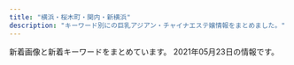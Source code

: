 ```yaml
---
title: "横浜・桜木町・関内・新横浜"
description: "キーワード別にの巨乳アジアン・チャイナエステ嬢情報をまとめました。"
---
```


新着画像と新着キーワードをまとめています。
2021年05月23日の情報です。

<DmmAffiliateIns />
<KeywordTable
  shops={
    [
    {
        "station": "JR\u65b0\u6a2a\u6d5c\u99c58\u756a\u51fa\u53e3",
        "keywords": {},
        "name": "IRIS",
        "url": "http://xn--cckubj6bwie8h7e.net/",
        "img_links": [
            "http://xn--cckubj6bwie8h7e.net/images/main-sp.jpg",
            "http://xn--cckubj6bwie8h7e.net/images/link.png",
            "http://xn--cckubj6bwie8h7e.net/images/esthe3.jpg",
            "http://xn--cckubj6bwie8h7e.net/images/esthe6.jpg",
            "http://xn--cckubj6bwie8h7e.net/images/cg02.jpg",
            "http://xn--cckubj6bwie8h7e.net/link/menlog.jpg",
            "http://xn--cckubj6bwie8h7e.net/images/cg04.jpg",
            "http://xn--cckubj6bwie8h7e.net/images/clear.png",
            "http://xn--cckubj6bwie8h7e.net/images/r4.jpg",
            "http://xn--cckubj6bwie8h7e.net/images/facebook.png",
            "http://xn--cckubj6bwie8h7e.net/images/cg05.jpg",
            "http://xn--cckubj6bwie8h7e.net/images/esthe1.jpg",
            "http://xn--cckubj6bwie8h7e.net/images/flower.png",
            "http://xn--cckubj6bwie8h7e.net/images/esthe2.jpg",
            "http://xn--cckubj6bwie8h7e.net/images/header3.png",
            "http://xn--cckubj6bwie8h7e.net/images/main1.jpg",
            "http://xn--cckubj6bwie8h7e.net/images/cg03.jpg",
            "http://xn--cckubj6bwie8h7e.net/images/line.png",
            "http://xn--cckubj6bwie8h7e.net/images/staff.png",
            "http://xn--cckubj6bwie8h7e.net/images/r3.jpg",
            "http://xn--cckubj6bwie8h7e.net/images/cg01.jpg",
            "http://xn--cckubj6bwie8h7e.net/images/esthe7.jpg",
            "http://xn--cckubj6bwie8h7e.net/images/twitter.png",
            "http://xn--cckubj6bwie8h7e.net/images/footer-l.png",
            "http://xn--cckubj6bwie8h7e.net/images/google_plus.png",
            "http://xn--cckubj6bwie8h7e.net/images/r2.jpg",
            "http://xn--cckubj6bwie8h7e.net/images/r1.jpg",
            "http://xn--cckubj6bwie8h7e.net/images/footer-r.png",
            "http://xn--cckubj6bwie8h7e.net/images/esthe4.jpg",
            "http://xn--cckubj6bwie8h7e.net/images/home.png"
        ]
    },
    {
        "name": "\u5b66\u5712",
        "img_links": [
            "http://sweety-est.info/images/evetop.png",
            "http://sweety-est.info/images/top.png",
            "http://sweety-est.info/images/precau.png",
            "http://sweety-est.info/images/cg04.jpg",
            "http://sweety-est.info/images/sruru.jpg",
            "http://sweety-est.info/images/staff_s.png",
            "http://sweety-est.info/images/news.png",
            "http://sweety-est.info/images/cg05.jpg"
        ],
        "url": "http://sweety-est.info/",
        "station": "\u30bb\u30f3\u30bf\u30fc\u5357\u99c51\u756a\u51fa\u53e3",
        "keywords": {
            "D": 3,
            "E": 3,
            "86": 6
        }
    },
    {
        "url": "http://relacute.ies.bz/",
        "name": "RelaCute \u30ea\u30e9\u30ad\u30e5\u30fc\u30c8",
        "station": "JR\u4e2d\u5c71\u99c5\u5317\u53e3",
        "img_links": [],
        "keywords": {}
    },
    {
        "keywords": {},
        "name": "\u30c0\u30a4\u30e4",
        "img_links": [
            "http://diamond.esute.tokyo/images/bar-staff.png",
            "http://diamond.esute.tokyo/images/c-interior.png",
            "http://diamond.esute.tokyo/staff/s-mari.jpg",
            "http://diamond.esute.tokyo/images/c-top.png",
            "http://diamond.esute.tokyo/staff/s-sora.jpg",
            "http://diamond.esute.tokyo/images/cam20210413.png",
            "http://diamond.esute.tokyo/images/bill.png",
            "http://diamond.esute.tokyo/images/bar-interior.png",
            "http://diamond.esute.tokyo/images/c-staff.png",
            "http://diamond.esute.tokyo/staff/s-yumi.jpg",
            "http://diamond.esute.tokyo/images/bar-cam.png",
            "http://diamond.esute.tokyo/images/pic-akasuri2021.png",
            "http://diamond.esute.tokyo/images/bar-pickup.png",
            "http://diamond.esute.tokyo/images/pic11.jpg",
            "http://diamond.esute.tokyo/images/footer.png",
            "http://diamond.esute.tokyo/images/b-tel.png",
            "http://diamond.esute.tokyo/images/pic2.jpg"
        ],
        "url": "http://diamond.esute.tokyo/",
        "station": "JR\u95a2\u5185\u99c5\u5357\u53e3"
    },
    {
        "img_links": [
            "http://mensabby.est888.com/css/nav/nav-002.png",
            "http://mensabby.est888.com/css/nav/nav-006.png",
            "http://mensabby.est888.com/css/nav/nav-004.png",
            "http://mensabby.est888.com/css/nav/nav-001.png",
            "http://mensabby.est888.com/css/staff/staff00004.jpg",
            "http://mensabby.est888.com/css/staff/staff0006.jpg",
            "http://mensabby.est888.com/css/staff/staff001-a.jpg",
            "http://mensabby.est888.com/css/staff/staff001.jpg",
            "http://mensabby.est888.com/css/tel02.png",
            "http://mensabby.est888.com/css/staff/staff002-a.jpg",
            "http://mensabby.est888.com/images/slider1/001.jpg",
            "http://mensabby.est888.com/css/staff/staff005-a.jpg",
            "http://mensabby.est888.com/css/nav/nav-005.png",
            "http://mensabby.est888.com/css/staff/staff0004-a.jpg",
            "http://mensabby.est888.com/css/staff/staff0002.jpg",
            "http://mensabby.est888.com/css/staff/staff006-a.jpg",
            "http://mensabby.est888.com/css/staff/staff0003.jpg",
            "http://mensabby.est888.com/css/staff/staff003-a.jpg",
            "http://mensabby.est888.com/css/nav/nav-003.png",
            "http://mensabby.est888.com/images/slider1/003.jpg",
            "http://mensabby.est888.com/css/staff/staff0005.jpg",
            "http://mensabby.est888.com/css/top-001.png"
        ],
        "url": "http://mensabby.est888.com/",
        "station": "JR\u6771\u795e\u5948\u5ddd\u99c5\u897f\u53e3",
        "name": "\u604b\u5fc3",
        "keywords": {
            "90": 1,
            "D": 4,
            "C": 2,
            "85": 1,
            "88": 1,
            "89": 2,
            "87": 1
        }
    },
    {
        "name": "\u82b1\u306e\u5929\u4f7f",
        "img_links": [
            "http://viyuiop.xyz/uploads/210512/1-210512124613W6.jpg",
            "http://viyuiop.xyz/uploads/210430/1-2104301531225L.jpg",
            "http://viyuiop.xyz/uploads/210517/1-21051G23ZJc.jpg",
            "http://viyuiop.xyz/static/picture/topimg1.jpg",
            "http://viyuiop.xyz/uploads/210430/1-21043015301GC.jpg",
            "http://viyuiop.xyz/uploads/210430/1-2104301KKM53.jpg",
            "http://viyuiop.xyz/uploads/210430/1-210430153051255.jpg",
            "http://viyuiop.xyz/static/picture/campaign_ani.jpg",
            "http://viyuiop.xyz/static/picture/ttl_staff.png",
            "http://viyuiop.xyz/uploads/210506/1-210506091Q9491.jpg",
            "http://viyuiop.xyz/static/picture/foot.png",
            "http://viyuiop.xyz/static/picture/topimg2.jpg",
            "http://viyuiop.xyz/static/picture/head.jpg"
        ],
        "url": "http://viyuiop.xyz/",
        "station": "JR\u4e2d\u5c71\u99c5\u5317\u53e3",
        "keywords": {
            "\u4e73": 2
        }
    },
    {
        "img_links": [
            "http://www.playa.work/images/s1.png",
            "http://www.playa.work/images/interior_t.jpg",
            "http://www.playa.work/img/yuri1.jpg",
            "http://www.playa.work/images/2.jpg",
            "http://www.playa.work/images/news.png",
            "http://www.playa.work/images/1.jpg",
            "http://www.playa.work/images/b3.jpg",
            "http://www.playa.work/images/b1.jpg",
            "http://www.playa.work/images/4.jpg",
            "http://www.playa.work/images/main_top.jpg",
            "http://www.playa.work/img/risa1.jpg",
            "http://www.playa.work/images/head.jpg",
            "http://www.playa.work/images/staff_t.jpg",
            "http://www.playa.work/img/rumi1.jpg",
            "http://www.playa.work/images/5.jpg",
            "http://www.playa.work/images/6.jpg",
            "http://www.playa.work/images/3.jpg",
            "http://www.playa.work/images/int1.png",
            "http://www.playa.work/images/mobile.jpg",
            "http://www.playa.work/img/nana1.jpg",
            "http://www.playa.work/images/int2.png",
            "http://www.playa.work/images/main_footer.jpg",
            "http://www.playa.work/images/ta.jpg",
            "http://www.playa.work/img/koko1.jpg",
            "http://www.playa.work/img/emi1.jpg",
            "http://www.playa.work/images/b2.jpg"
        ],
        "station": "JR\u95a2\u5185\u99c5\u5317\u53e3",
        "name": "St.Playa \uff5e\u8056\u30d7\u30e9\u30e4\uff5e",
        "keywords": {},
        "url": "http://www.playa.work/"
    },
    {
        "name": "\u697d\u3057\u307f\u306b",
        "keywords": {
            "94": 4,
            "\u4e73": 1,
            "E": 4,
            "86": 4,
            "D": 4,
            "C": 8,
            "89": 4
        },
        "station": "JR\u6a2a\u6d5c\u99c5\u76f8\u9244\u53e3",
        "url": "http://tanoshimini.work/",
        "img_links": [
            "http://tanoshimini.work/uploads/210519/1-2105191K32E15.jpg",
            "http://tanoshimini.work/static/picture/img_tel.png",
            "http://tanoshimini.work/static/picture/room3.jpg",
            "http://tanoshimini.work/uploads/210519/1-2105191K433612.jpg",
            "http://tanoshimini.work/static/picture/tit_staff01.png",
            "http://tanoshimini.work/uploads/210519/1-2105191K455460.jpg",
            "http://tanoshimini.work/uploads/210519/1-2105191K3151b.jpg",
            "http://tanoshimini.work/static/picture/tit_staff02.png",
            "http://tanoshimini.work/static/picture/room2.jpg",
            "http://tanoshimini.work/static/picture/maining.jpg",
            "http://tanoshimini.work/uploads/210519/1-2105191J350645.jpg",
            "http://tanoshimini.work/uploads/210519/1-2105191K445403.jpg",
            "http://tanoshimini.work/static/picture/sp_tit_therapist.png",
            "http://tanoshimini.work/uploads/201215/1-201215140451403.jpg",
            "http://tanoshimini.work/uploads/210519/1-2105191K304510.jpg",
            "http://tanoshimini.work/static/picture/room4.jpg",
            "http://tanoshimini.work/static/picture/sp_tit_staff02.png",
            "http://tanoshimini.work/static/picture/room1.jpg",
            "http://tanoshimini.work/static/picture/sp_tit_staff01.png",
            "http://tanoshimini.work/static/picture/sp_tit_new.png",
            "http://tanoshimini.work/static/picture/top.jpg",
            "http://tanoshimini.work/static/picture/tit_therapist.png",
            "http://tanoshimini.work/uploads/210519/1-2105191J30b00.jpg",
            "http://tanoshimini.work/static/picture/tit_new.png",
            "http://tanoshimini.work/uploads/210519/1-2105191J33Q38.jpg"
        ]
    },
    {
        "station": "JR\u6771\u795e\u5948\u5ddd\u99c5",
        "keywords": {
            "C": 14
        },
        "name": "\u30ec\u30a4\u30f3\u30dc\u30fc\u8679",
        "img_links": [
            "http://www.sh-riraku113.xyz/static/picture/room1.png",
            "http://www.sh-riraku113.xyz/uploads/201005/1-201005161544K5.jpg",
            "http://www.sh-riraku113.xyz/uploads/201005/1-201005161513F8.jpg",
            "http://www.sh-riraku113.xyz/static/picture/tit-pick.png",
            "http://www.sh-riraku113.xyz/static/picture/room2.png",
            "http://www.sh-riraku113.xyz/static/picture/room4.png",
            "http://www.sh-riraku113.xyz/static/picture/tit-infor.png",
            "http://www.sh-riraku113.xyz/static/picture/tit-gat.png",
            "http://www.sh-riraku113.xyz/uploads/201005/1-2010051615301I.jpg",
            "http://www.sh-riraku113.xyz/uploads/201005/1-201005161500127.jpg",
            "http://www.sh-riraku113.xyz/static/picture/top.png",
            "http://www.sh-riraku113.xyz/static/picture/tite-staff.png",
            "http://www.sh-riraku113.xyz/static/picture/room3.png",
            "http://www.sh-riraku113.xyz/static/picture/tit-new.png",
            "http://www.sh-riraku113.xyz/static/picture/info.png",
            "http://www.sh-riraku113.xyz/static/picture/infor.png"
        ],
        "url": "http://www.sh-riraku113.xyz/"
    },
    {
        "station": "JR\u95a2\u5185\u99c5\u5317\u53e3",
        "img_links": [
            "http://www.aoitori.mesthe.com/files/006.jpg",
            "http://www.aoitori.mesthe.com/files/007.jpg",
            "http://www.aoitori.mesthe.com/images/girl-z2.jpg",
            "http://www.aoitori.mesthe.com/files/006-02.jpg",
            "http://www.aoitori.mesthe.com/files/005.jpg",
            "http://www.aoitori.mesthe.com/files/007-02.jpg",
            "http://www.aoitori.mesthe.com/images/shop/shop01.jpg",
            "http://www.aoitori.mesthe.com/images/girl-z1.jpg",
            "http://www.aoitori.mesthe.com/images/link_line.png",
            "http://www.aoitori.mesthe.com/images/tit-infor.png",
            "http://www.aoitori.mesthe.com/images/shop/shop04.jpg",
            "http://www.aoitori.mesthe.com/images/shop/shop02.jpg",
            "http://www.aoitori.mesthe.com/images/mobile.png",
            "http://www.aoitori.mesthe.com/images/staff_line.png",
            "http://www.aoitori.mesthe.com/files/003-02.jpg",
            "http://www.aoitori.mesthe.com/images/bj3.png",
            "http://www.aoitori.mesthe.com/images/infor.png",
            "http://www.aoitori.mesthe.com/files/002.jpg",
            "http://www.aoitori.mesthe.com/images/top_sche.png",
            "http://www.aoitori.mesthe.com/files/003.jpg",
            "http://www.aoitori.mesthe.com/images/shop/shop03.jpg",
            "http://www.aoitori.mesthe.com/files/002-02.jpg",
            "http://www.aoitori.mesthe.com/files/005-02.jpg",
            "http://www.aoitori.mesthe.com/images/top.png"
        ],
        "name": "\u78a7\u3044\u9ce5",
        "keywords": {
            "86": 2,
            "88": 2,
            "D": 4,
            "87": 1
        },
        "url": "http://www.aoitori.mesthe.com/"
    },
    {
        "name": "Anna -\u30a2\u30f3\u30ca-",
        "keywords": {
            "84": 16,
            "85": 16,
            "D": 2,
            "E": 3,
            "87": 8,
            "83": 7
        },
        "url": "https://anna.jpn.mn/",
        "img_links": [
            "https://anna.jpn.mn/photos/17/8147/202104/2104261910441202.png",
            "https://anna.jpn.mn/photos/17/8147/202104/21042g231125310.jpeg",
            "https://anna.jpn.mn/photos/17/8147/202104/2021042908063061.jpg",
            "https://file.jp-navi.info/17/8147/202104/2021042908073682.jpg",
            "https://anna.jpn.mn/photos/17/8147/202104/21042619105cc2.png",
            "https://anna.jpn.mn/photos/17/8147/202104/21042g2311a2g.jpeg",
            "https://anna.jpn.mn/photos/17/8147/202104/21043012234b9e.png",
            "https://anna.jpn.mn/themes/anna.jpn.mn/template/assets/images/side02.png",
            "https://anna.jpn.mn/photos/17/8147/202104/2021042908064768.jpg",
            "https://anna.jpn.mn/photos/17/8147/202104/2021042908060344.jpg",
            "https://anna.jpn.mn/photos/17/8147/202104/21042g231313638.jpeg",
            "https://file.jp-navi.info/17/8147/202104/2021042908060344.jpg",
            "https://file.jp-navi.info/17/8147/202104/2021042908063061.jpg",
            "https://file.jp-navi.info/17/8147/202104/202104290807040.jpg",
            "https://anna.jpn.mn/photos/17/8147/202104/2021042908073682.jpg",
            "https://file.jp-navi.info/17/8147/202104/2021042908072054.jpg",
            "https://file.jp-navi.info/17/8147/202104/2021042908064768.jpg",
            "https://anna.jpn.mn/photos/17/8147/202104/2104291u1201324.jpeg",
            "https://anna.jpn.mn/themes/anna.jpn.mn/template/assets/images/side01.png",
            "https://anna.jpn.mn/photos/17/8147/202104/2104291u1063c7.png",
            "https://anna.jpn.mn/photos/17/8147/202104/21042619110n296.png",
            "https://anna.jpn.mn/photos/17/8147/202104/202104290807040.jpg",
            "https://anna.jpn.mn/themes/anna.jpn.mn/template/assets/images/side03.png",
            "https://anna.jpn.mn/photos/17/8147/202104/2021042908072054.jpg",
            "https://assets.jp-navi.info/images/images/es-thumbnail.png",
            "https://anna.jpn.mn/photos/17/8147/202104/21042g2312553d.jpeg"
        ],
        "station": "JR\u6771\u795e\u5948\u5ddd\u99c5\u897f\u53e3"
    },
    {
        "url": "http://www.muse.mensest.com/",
        "name": "\u7f8e\u4eba\u9b5a",
        "station": "JR\u6771\u795e\u5948\u5ddd\u99c5\u897f\u53e3",
        "img_links": [
            "http://www.muse.mensest.com/images/maining.jpg",
            "http://www.muse.mensest.com/photo_news/upimg/58411609358e5df90e_1.jpg",
            "http://www.muse.mensest.com/files/005.jpg",
            "http://www.muse.mensest.com/images/sp_tit_therapist.png",
            "http://www.muse.mensest.com/images/img_tel.png",
            "http://www.muse.mensest.com/images/sp_tit_new.png",
            "http://www.muse.mensest.com/images/tit_therapist.png",
            "http://www.muse.mensest.com/images/tit_new.png",
            "http://www.muse.mensest.com/photo_news/upimg/58411609358e5df90e_0.jpg",
            "http://www.muse.mensest.com/photo_news/upimg/32287607e6deea8b73_0.jpg",
            "http://www.muse.mensest.com/files/003.jpg",
            "http://www.muse.mensest.com/images/sp_top.jpg",
            "http://www.muse.mensest.com/files/002.jpg",
            "http://www.muse.mensest.com/files/001.jpg",
            "http://www.muse.mensest.com/images/top.jpg",
            "http://www.muse.mensest.com/photo_news/upimg/32287607e6deea8b73_1.jpg",
            "http://www.muse.mensest.com/files/004.jpg"
        ],
        "keywords": {
            "87": 24,
            "C": 6,
            "86": 6,
            "D": 24
        }
    },
    {
        "keywords": {},
        "name": "\u8056\u697d\u5712",
        "station": "JR\u95a2\u5185\u99c5\u5357\u53e3",
        "img_links": [],
        "url": "http://seirakuen.est.cm/"
    },
    {
        "keywords": {},
        "name": "\u7d62\u9999\uff5e\u30a2\u30e4\u30ab\uff5e",
        "img_links": [
            "http://www.est-aya.work/img/ayumi1.jpg",
            "http://www.est-aya.work/images/ta.jpg",
            "http://www.est-aya.work/images/sys1.png",
            "http://www.est-aya.work/images/tel.jpg",
            "http://www.est-aya.work/img/mika1.jpg",
            "http://www.est-aya.work/images/rec1.png",
            "http://www.est-aya.work/images/13.jpg",
            "http://www.est-aya.work/images/int1.png",
            "http://www.est-aya.work/images/mobile.jpg",
            "http://www.est-aya.work/images/news.png",
            "http://www.est-aya.work/images/8.jpg",
            "http://www.est-aya.work/images/sys2.png",
            "http://www.est-aya.work/img/asuka1.jpg",
            "http://www.est-aya.work/images/staff_t.jpg",
            "http://www.est-aya.work/images/info.png",
            "http://www.est-aya.work/images/2.jpg",
            "http://www.est-aya.work/images/int2.png",
            "http://www.est-aya.work/images/9.jpg",
            "http://www.est-aya.work/images/sys3.png",
            "http://www.est-aya.work/images/head.jpg",
            "http://www.est-aya.work/images/interior_t.jpg",
            "http://www.est-aya.work/images/line.png",
            "http://www.est-aya.work/img/miya1.jpg",
            "http://www.est-aya.work/images/rec2.jpg"
        ],
        "url": "http://www.est-aya.work/",
        "station": "JR\u685c\u6728\u753a\u99c5\u53571\u51fa\u53e3"
    },
    {
        "url": "http://www.ipuyvyta.xyz/",
        "img_links": [
            "http://www.ipuyvyta.xyz/uploads/200527/1-20052G310025O.jpg",
            "http://www.ipuyvyta.xyz/uploads/201117/1-20111G24513940.jpg",
            "http://www.ipuyvyta.xyz/picture/mobile.jpg",
            "http://www.ipuyvyta.xyz/uploads/190806/1-1ZP61F113Z0.jpg",
            "http://www.ipuyvyta.xyz/uploads/201113/1-2011131412332R.jpg",
            "http://www.ipuyvyta.xyz/picture/s3.jpg",
            "http://www.ipuyvyta.xyz/uploads/210324/1-21032414233OK.jpg",
            "http://www.ipuyvyta.xyz/uploads/210324/1-210324143049264.jpg",
            "http://www.ipuyvyta.xyz/uploads/201016/1-201016155304955.jpg",
            "http://www.ipuyvyta.xyz/uploads/201113/1-2011131413242P.jpg",
            "http://www.ipuyvyta.xyz/uploads/200103/1-2001031G043127.jpg",
            "http://www.ipuyvyta.xyz/picture/s_pick.png",
            "http://www.ipuyvyta.xyz/uploads/210128/1-21012Q351103P.jpg",
            "http://www.ipuyvyta.xyz/picture/top.png",
            "http://www.ipuyvyta.xyz/uploads/201016/1-201016155320S7.jpg",
            "http://www.ipuyvyta.xyz/uploads/200324/1-200324153552608.jpg",
            "http://www.ipuyvyta.xyz/uploads/210415/1-210415123451L4.jpg",
            "http://www.ipuyvyta.xyz/uploads/210324/1-21032414232L38.jpg",
            "http://www.ipuyvyta.xyz/uploads/190705/1-1ZF5141109322.jpg",
            "http://www.ipuyvyta.xyz/uploads/200103/1-2001031G131213.jpg",
            "http://www.ipuyvyta.xyz/uploads/210128/1-21012Q3504A53.jpg",
            "http://www.ipuyvyta.xyz/picture/room2.jpg",
            "http://www.ipuyvyta.xyz/picture/room1.jpg",
            "http://www.ipuyvyta.xyz/uploads/200324/1-20032415352ab.jpg",
            "http://www.ipuyvyta.xyz/uploads/201117/1-20111G24541418.jpg",
            "http://www.ipuyvyta.xyz/picture/s1.jpg",
            "http://www.ipuyvyta.xyz/picture/s_staff.jpg",
            "http://www.ipuyvyta.xyz/picture/s_news.png",
            "http://www.ipuyvyta.xyz/picture/room4.jpg",
            "http://www.ipuyvyta.xyz/uploads/210415/1-210415123349246.jpg",
            "http://www.ipuyvyta.xyz/uploads/200527/1-20052G30953430.jpg",
            "http://www.ipuyvyta.xyz/picture/relax.jpg",
            "http://www.ipuyvyta.xyz/uploads/200103/1-2001031G10c34.jpg",
            "http://www.ipuyvyta.xyz/picture/room3.jpg"
        ],
        "name": "\u7652\u3057\u306e\u697d\u5712",
        "station": "JR\u6771\u795e\u5948\u5ddd\u99c5\u897f\u53e3",
        "keywords": {
            "C": 9,
            "82": 8,
            "85": 1,
            "D": 2,
            "86": 2,
            "\u30bb\u30af\u30b7\u30fc": 1
        }
    },
    {
        "img_links": [],
        "url": "https://color.uouono.com/",
        "name": "\u30ab\u30e9\u30d5\u30eb\u30ea\u30be\u30fc\u30c8",
        "station": "JR\u6a2a\u6d5c\u99c5\u76f8\u9244\u53e3",
        "keywords": {}
    },
    {
        "url": "http://www.kangobijo.esturl.com/",
        "name": "\u770b\u8b77\u7f8e\u5973",
        "img_links": [
            "http://www.kangobijo.esturl.com/images/shop/shop02.jpg",
            "http://www.kangobijo.esturl.com/files/002.jpg",
            "http://www.kangobijo.esturl.com/images/shop/shop01.jpg",
            "http://www.kangobijo.esturl.com/images/mobile.png",
            "http://www.kangobijo.esturl.com/images/girl-z2.jpg",
            "http://www.kangobijo.esturl.com/files/001.jpg",
            "http://www.kangobijo.esturl.com/images/information.png",
            "http://www.kangobijo.esturl.com/files/001-02.jpg",
            "http://www.kangobijo.esturl.com/files/003.jpg",
            "http://www.kangobijo.esturl.com/images/line.jpg",
            "http://www.kangobijo.esturl.com/files/002-02.jpg",
            "http://www.kangobijo.esturl.com/images/girl-z1.jpg",
            "http://www.kangobijo.esturl.com/files/003-02.jpg",
            "http://www.kangobijo.esturl.com/images/top.png",
            "http://www.kangobijo.esturl.com/images/staff_line.png",
            "http://www.kangobijo.esturl.com/images/shop/shop04.jpg",
            "http://www.kangobijo.esturl.com/files/004.jpg",
            "http://www.kangobijo.esturl.com/images/top_sche.png",
            "http://www.kangobijo.esturl.com/images/shop/shop03.jpg",
            "http://www.kangobijo.esturl.com/images/link_line.png",
            "http://www.kangobijo.esturl.com/files/004-02.jpg",
            "http://www.kangobijo.esturl.com/images/bj3.png"
        ],
        "station": "JR\u6a2a\u6d5c\u99c5\u5317\u897f\u53e3",
        "keywords": {
            "D": 3,
            "87": 3,
            "C": 1,
            "88": 1
        }
    },
    {
        "keywords": {
            "83": 3,
            "86": 6,
            "85": 6,
            "84": 3
        },
        "img_links": [
            "http://pink.msa.jp/images/ser3.jpg",
            "http://pink.msa.jp/images/staff_02.jpg",
            "http://pink.msa.jp/layer/images/top/top_08.png",
            "http://pink.msa.jp/images/info.png",
            "http://pink.msa.jp/images/s_info.png",
            "http://pink.msa.jp/layer/images/top.jpg",
            "http://pink.msa.jp/images/ser1.jpg",
            "http://pink.msa.jp/layer/images/top/top_03.jpg",
            "http://pink.msa.jp/images/staff_06.jpg",
            "http://pink.msa.jp/images/1.jpg",
            "http://pink.msa.jp/images/wenzi-staff.png",
            "http://pink.msa.jp/images/staff_04.jpg",
            "http://pink.msa.jp/layer/images/top/top_04.jpg",
            "http://pink.msa.jp/images/staff_08.jpg",
            "http://pink.msa.jp/images/staff_03.jpg",
            "http://pink.msa.jp/images/staff_bj1.png",
            "http://pink.msa.jp/images/ser2.jpg",
            "http://pink.msa.jp/images/top2.jpg",
            "http://pink.msa.jp/images/top1.jpg",
            "http://pink.msa.jp/layer/images/top/top_02.jpg",
            "http://pink.msa.jp/images/staff_07.jpg",
            "http://pink.msa.jp/layer/images/top/top_06.jpg",
            "http://pink.msa.jp/images/staff_bj4.png",
            "http://pink.msa.jp/images/ser4.jpg",
            "http://pink.msa.jp/layer/images/top/top_05.jpg",
            "http://pink.msa.jp/layer/images/top/top_01.jpg",
            "http://pink.msa.jp/images/s_service.png"
        ],
        "name": "\u30d4\u30f3\u30af",
        "url": "http://pink.msa.jp/",
        "station": "JR\u95a2\u5185\u99c5\u5357\u53e3"
    },
    {
        "keywords": {
            "87": 6,
            "86": 2,
            "88": 2,
            "C": 20,
            "D": 6,
            "85": 2
        },
        "station": "JR\u6771\u795e\u5948\u5ddd\u99c5\u897f\u53e3",
        "name": "\u82b1\u9b41",
        "url": "http://www.gekabijin.esjprk.com/",
        "img_links": [
            "http://www.gekabijin.esjprk.com/img/goback.jpg",
            "http://www.gekabijin.esjprk.com/files/004-02.jpg",
            "http://www.gekabijin.esjprk.com/files/004.jpg",
            "http://www.gekabijin.esjprk.com/img/btn_blog.png",
            "http://www.gekabijin.esjprk.com/img/pickup.jpg",
            "http://www.gekabijin.esjprk.com/files/002.jpg",
            "http://www.gekabijin.esjprk.com/files/008.jpg",
            "http://www.gekabijin.esjprk.com/img/btn_side_mobile.jpg",
            "http://www.gekabijin.esjprk.com/img/ttl_info.png",
            "http://www.gekabijin.esjprk.com/files/006.jpg",
            "http://www.gekabijin.esjprk.com/files/001-02.jpg",
            "http://www.gekabijin.esjprk.com/files/009.jpg",
            "http://www.gekabijin.esjprk.com/files/002-02.jpg",
            "http://www.gekabijin.esjprk.com/files/001.jpg",
            "http://www.gekabijin.esjprk.com/img/tel.png",
            "http://www.gekabijin.esjprk.com/files/009-02.jpg",
            "http://www.gekabijin.esjprk.com/files/008-02.jpg",
            "http://www.gekabijin.esjprk.com/img/ttl_news.png",
            "http://www.gekabijin.esjprk.com/files/006-02.jpg"
        ]
    },
    {
        "url": "http://www.lavender.esjoho.com/",
        "station": "JR\u6771\u795e\u5948\u5ddd\u99c5\u897f\u53e3",
        "keywords": {
            "D": 4,
            "87": 2,
            "86": 2
        },
        "name": "\u7652\u3057\u306e\u5bb6",
        "img_links": [
            "http://www.lavender.esjoho.com/files/029.jpg",
            "http://www.lavender.esjoho.com/images/sm.jpg",
            "http://www.lavender.esjoho.com/sp/images/news.jpg",
            "http://www.lavender.esjoho.com/images/staff_t.png",
            "http://www.lavender.esjoho.com/sp/menu/interior.jpg",
            "http://www.lavender.esjoho.com/files/024.jpg",
            "http://www.lavender.esjoho.com/images/news.jpg",
            "http://www.lavender.esjoho.com/sp/images/top.jpg",
            "http://www.lavender.esjoho.com/sp/images/time.jpg",
            "http://www.lavender.esjoho.com/images/interior_t.png",
            "http://www.lavender.esjoho.com/images/rec1.png",
            "http://www.lavender.esjoho.com/files/045.jpg",
            "http://www.lavender.esjoho.com/sp/images/topgirl.jpg",
            "http://www.lavender.esjoho.com/sp/images/pc.jpg",
            "http://www.lavender.esjoho.com/sp/images/newsb.jpg",
            "http://www.lavender.esjoho.com/images/link_t.png",
            "http://www.lavender.esjoho.com/files/019.jpg",
            "http://www.lavender.esjoho.com/sp/menu/top.jpg",
            "http://www.lavender.esjoho.com/sp/images/footer.jpg",
            "http://www.lavender.esjoho.com/images/sys3.png",
            "http://www.lavender.esjoho.com/images/int1.png",
            "http://www.lavender.esjoho.com/images/mobile.jpg",
            "http://www.lavender.esjoho.com/images/concept.jpg",
            "http://www.lavender.esjoho.com/sp/images/staff_t.jpg",
            "http://www.lavender.esjoho.com/images/head.jpg",
            "http://www.lavender.esjoho.com/images/sys2.png",
            "http://www.lavender.esjoho.com/images/int2.png",
            "http://www.lavender.esjoho.com/sp/images/tel.jpg",
            "http://www.lavender.esjoho.com/images/ta.jpg",
            "http://www.lavender.esjoho.com/images/line.png",
            "http://www.lavender.esjoho.com/sp/images/head.jpg",
            "http://www.lavender.esjoho.com/sp/menu/staff.jpg",
            "http://www.lavender.esjoho.com/sp/images/interior_t.jpg",
            "http://www.lavender.esjoho.com/images/rec2.png"
        ]
    },
    {
        "keywords": {},
        "img_links": [
            "https://static.wixstatic.com/media/c0eb72_5abd6c30d02b4fdea8659795b145f5bb~mv2.jpg",
            "https://static.wixstatic.com/media/c0eb72_8927f525542049b4a175526f2f5b36a4~mv2.png",
            "https://static.wixstatic.com/media/11062b_4b7c9a8e48334d5aad2fd274fddba3bc~mv2.jpg",
            "https://static.wixstatic.com/media/c0eb72_a5bf32f6fdb1491ca96c944502ab6bea~mv2.jpg",
            "https://static.parastorage.com/services/linguist-flags/1.480.0/assets/flags/square/JPN.png",
            "https://static.wixstatic.com/media/c0eb72_a1a2ad886e4a47a19188641aab6482c6~mv2.jpg",
            "https://static.wixstatic.com/media/c0eb72_40ccc84ef10f4b8097b0f734c756c6ca~mv2.jpg",
            "https://static.wixstatic.com/media/c0eb72_8725bcdefd1c4f90850e9178dd71fe41~mv2.png",
            "https://static.wixstatic.com/media/c0eb72_72b51b0901154f20ac35e7ea37da768b~mv2.jpg",
            "https://static.wixstatic.com/media/11062b_2042bb7351284f0f982e4787d37415e6f000.jpg",
            "https://static.wixstatic.com/media/c0eb72_20782149934c4a6d85543ab1c66cd198~mv2.png",
            "https://static.wixstatic.com/media/c0eb72_9d2693aac65943dbbba9a0a789268fe3~mv2.jpg",
            "https://static.wixstatic.com/media/c0eb72_c3f92a65fa0a4e2da5949c9452de2af8~mv2.jpg",
            "https://static.parastorage.com/services/linguist-flags/1.480.0/assets/flags/square/USA.png",
            "https://static.parastorage.com/services/linguist-flags/1.480.0/assets/flags/square/CHN.png",
            "https://static.wixstatic.com/media/c0eb72_def9c908fc954ee7aead052ba8a657fe~mv2.jpg",
            "https://static.wixstatic.com/media/c0eb72_7e69893fede244afb0416acacfcd91e3~mv2.jpg",
            "https://static.wixstatic.com/media/c0eb72_c76576d046e642999bdad8f14b3a957b~mv2.jpg",
            "https://static.wixstatic.com/media/035244_257ed5e146d64042bf444af357418e18~mv2.jpg",
            "https://static.wixstatic.com/media/c0eb72_e7c5d34e534f43078c5c439f45a3b4b7~mv2.jpg",
            "https://static.wixstatic.com/media/af7a8b002af842f8bab87691c1d8640f.jpg",
            "https://static.wixstatic.com/media/c0eb72_2098c0903bfb434e9504fee2e018034a~mv2.jpg",
            "https://static.wixstatic.com/media/c0eb72_83c54ac293a74c6884e659b9642a1e49~mv2.jpg",
            "https://static.wixstatic.com/media/c0eb72_5665a81d23b944ee9e86dce90624ce2c~mv2.jpg",
            "https://static.wixstatic.com/media/c0eb72_40b8be3ea7154ed7866854945091feff~mv2.jpg",
            "https://static.wixstatic.com/media/c0eb72_40820ead73a84600a3e5fd095c420086~mv2.png",
            "https://static.wixstatic.com/media/c0eb72_a793548cd83b40409848792f66685691~mv2.jpg",
            "https://static.wixstatic.com/media/c0eb72_6659fe6c05bc4ecab5ea34e25baa33a7~mv2.jpg",
            "https://static.wixstatic.com/media/c0eb72_2b7a2752438d43208051a8e353a9dbd7~mv2.jpg",
            "https://static.wixstatic.com/media/c0eb72_55087d3426164a11a5e004b6a26de8df~mv2.jpg",
            "https://static.wixstatic.com/media/c0eb72_7f66a6684f7e4bd58e9bf0728ed69102~mv2.jpg",
            "https://static.wixstatic.com/media/11062b_808b40c463104f22943c284c625d31c3f000.jpg",
            "https://static.wixstatic.com/media/c0eb72_29440005177e4292a35d5e3cb219e218~mv2.png",
            "https://static.wixstatic.com/media/c0eb72_1a119da1d01942b7a33671df6c2b1159~mv2_d_1600_1200_s_2.jpg",
            "https://static.wixstatic.com/media/c0eb72_26944ceb94b94dc19131d91ac1511619~mv2.jpg",
            "https://static.wixstatic.com/media/c0eb72_af078915f31448918e1b09e057131039~mv2.jpg",
            "https://static.wixstatic.com/media/c0eb72_916975db7bc947768e06d7f7bf975af9~mv2.jpg",
            "https://static.wixstatic.com/media/c0eb72_ee7912bef5a849b9970754300a697d40~mv2.jpg",
            "https://static.wixstatic.com/media/c0eb72_dacfc733e1494024a03e37b846316228~mv2.jpg",
            "https://static.wixstatic.com/media/11062b_62f0356712544a87b392417662c4658df000.jpg",
            "https://static.wixstatic.com/media/c0eb72_9e98698dd5354798ba756d52bc70323d~mv2.jpg",
            "https://static.wixstatic.com/media/c0eb72_9b14a7ceb52a45b2b648b484ee51ad80~mv2.jpg",
            "https://static.wixstatic.com/media/c0eb72_8f0b5394fc194d628f291dc3df50643f~mv2.jpg",
            "https://static.wixstatic.com/media/c0eb72_cb951eeb551748fd86db834e86993788~mv2.jpg",
            "https://static.wixstatic.com/media/c0eb72_f0bd83adebca4a998bfeed190f0db84e~mv2.jpg",
            "https://static.wixstatic.com/media/c0eb72_49be5463f40e4364a25873a40238066c~mv2.jpg",
            "https://static.wixstatic.com/media/c0eb72_678a934c9328407284502b1418bf9b4d~mv2.jpg",
            "https://static.wixstatic.com/media/c0eb72_977c5791309044fe8872baa76e42ae97~mv2.jpg"
        ],
        "station": "\u685c\u6728\u753a\u99c5\u53572\u756a\u51fa\u53e3",
        "name": "\u65b0\u53f0\u5317",
        "url": "https://www.shin-taipei-massage.com/"
    },
    {
        "station": "JR\u95a2\u5185\u99c5\u5357\u53e3",
        "name": "\u7652\u3057\u30d9\u30b9\u30c8",
        "url": "http://iyasibest.com/",
        "keywords": {
            "87": 1,
            "\u30bb\u30af\u30b7\u30fc": 4,
            "97": 1,
            "85": 2,
            "88": 2,
            "E": 1,
            "82": 1,
            "C": 5,
            "98": 1,
            "D": 2,
            "86": 2
        },
        "img_links": [
            "http://iyasibest.com/images/store/o06.jpg",
            "http://iyasibest.com/staffPhoto/b20200306221420.jpg",
            "http://iyasibest.com/staffPhoto/b20200228201258.jpg",
            "http://iyasibest.com/images/store/02.jpg",
            "http://iyasibest.com/images/store/o10.jpg",
            "http://iyasibest.com/images/store/o02.jpg",
            "http://iyasibest.com/images/store/01.jpg",
            "http://iyasibest.com/staffPhoto/b20200711165223.jpg",
            "http://iyasibest.com/staffPhoto/b20200531120750.jpg",
            "http://iyasibest.com/staffPhoto/b20210121203305.jpg",
            "http://iyasibest.com/images/store/03.jpg",
            "http://iyasibest.com/images/store/o08.jpg",
            "http://iyasibest.com/staffPhoto/b20200310001745.jpg",
            "http://iyasibest.com/staffPhoto/b20210209224424.jpg",
            "http://iyasibest.com/staffPhoto/b20200911161049.jpg",
            "http://iyasibest.com/staffPhoto/b20201102190836.jpg",
            "http://iyasibest.com/staffPhoto/b20210503153528.jpg",
            "http://iyasibest.com/uploadfiles/images/campaignIyasibestCom1.png",
            "http://iyasibest.com/images/store/o04.jpg",
            "http://iyasibest.com/images/store/o03.jpg",
            "http://iyasibest.com/images/store/o05.jpg",
            "http://iyasibest.com/images/store/o07.jpg",
            "http://iyasibest.com/images/store/o09.jpg",
            "http://iyasibest.com/images/store/o11.jpg",
            "http://iyasibest.com/staffPhoto/b20200402041705.jpg",
            "http://iyasibest.com/images/store/o01.jpg",
            "http://iyasibest.com/images/returnBtn.png",
            "http://iyasibest.com/uploadfiles/images/campaignIyasibestCom2.png"
        ]
    },
    {
        "name": "\u82b1\u6c34\u6728",
        "station": "JR\u6771\u795e\u5948\u5ddd\u99c5\u897f\u53e3",
        "keywords": {},
        "img_links": [
            "http://est-hanamizuki.com/images/m4.jpg",
            "http://est-hanamizuki.com/images/m3.jpg",
            "http://est-hanamizuki.com/images/news1.png",
            "http://est-hanamizuki.com/images/g33.jpg",
            "http://est-hanamizuki.com/images/info.png",
            "http://est-hanamizuki.com/images/g13.jpg",
            "http://est-hanamizuki.com/images/erika2.jpg",
            "http://est-hanamizuki.com/images/zi_staff.png",
            "http://est-hanamizuki.com/images/erika.jpg",
            "http://est-hanamizuki.com/images/g1.jpg",
            "http://est-hanamizuki.com/images/g2.jpg",
            "http://est-hanamizuki.com/images/g22.jpg",
            "http://est-hanamizuki.com/images/g32.jpg",
            "http://est-hanamizuki.com/images/r111.jpg",
            "http://est-hanamizuki.com/images/head.jpg",
            "http://est-hanamizuki.com/images/mobile.jpg",
            "http://est-hanamizuki.com/images/g12.jpg",
            "http://est-hanamizuki.com/images/g3.jpg",
            "http://est-hanamizuki.com/images/11.png",
            "http://est-hanamizuki.com/images/g23.jpg",
            "http://est-hanamizuki.com/images/m2.jpg",
            "http://est-hanamizuki.com/images/m1.jpg"
        ],
        "url": "http://est-hanamizuki.com/"
    },
    {
        "img_links": [
            "http://flower.ests.jp/images/s_info.jpg",
            "http://flower.ests.jp/images/top.jpg",
            "http://flower.ests.jp/images/nbj2.jpg",
            "http://flower.ests.jp/images/nbj4.jpg",
            "http://flower.ests.jp/images/room4.jpg",
            "http://flower.a1.jps.mn/upload/sites/47/2021/05/2021052015280576-365x548.jpg",
            "http://flower.a1.jps.mn/upload/sites/47/2021/05/2021052015280576-252x378.jpg",
            "http://flower.ests.jp/images/room1.jpg",
            "http://flower.ests.jp/images/mobile.jpg",
            "http://flower.a1.jps.mn/upload/sites/47/2021/05/2021052015280365-252x378.jpg",
            "http://flower.ests.jp/images/s_sysytem.jpg",
            "http://flower.ests.jp/images/s_news.jpg",
            "http://flower.ests.jp/images/s_pick.jpg",
            "http://flower.ests.jp/images/room3.jpg",
            "http://flower.a1.jps.mn/upload/sites/47/2021/05/2021052015280476-252x378.jpg",
            "http://flower.ests.jp/images/s_face.jpg",
            "http://flower.ests.jp/images/room2.jpg",
            "http://flower.a1.jps.mn/upload/sites/47/2021/05/2021052015280184-365x548.jpg",
            "http://flower.ests.jp/images/1.jpg",
            "http://flower.ests.jp/images/s_staff.jpg",
            "http://flower.a1.jps.mn/upload/sites/47/2021/05/2021052015280476-365x548.jpg",
            "http://flower.a1.jps.mn/upload/sites/47/2021/05/2021052015280365-365x548.jpg",
            "http://flower.ests.jp/images/s_link.jpg",
            "http://flower.a1.jps.mn/upload/sites/47/2021/05/2021052015280184-252x378.jpg"
        ],
        "keywords": {
            "87": 2,
            "D": 2,
            "83": 1,
            "E": 2,
            "86": 1
        },
        "name": "\u7f8e\u5c11\u5973\u5b66\u9662",
        "station": "JR\u4e2d\u5c71\u99c5",
        "url": "http://flower.ests.jp/"
    },
    {
        "url": "http://www.sunflower-kannai.com/",
        "img_links": [
            "http://www.sunflower-kannai.com/files/034.jpg",
            "http://www.sunflower-kannai.com/images/slider09.jpg",
            "http://www.sunflower-kannai.com/images/int1.jpg",
            "http://www.sunflower-kannai.com/files/020.jpg",
            "http://www.sunflower-kannai.com/files/020-02.jpg",
            "http://www.sunflower-kannai.com/files/035.jpg",
            "http://www.sunflower-kannai.com/images/staffback.jpg",
            "http://www.sunflower-kannai.com/files/003-02.jpg",
            "http://www.sunflower-kannai.com/images/slider01.jpg",
            "http://www.sunflower-kannai.com/images/head.jpg",
            "http://www.sunflower-kannai.com/files/011-02.jpg",
            "http://www.sunflower-kannai.com/images/sys4.jpg",
            "http://www.sunflower-kannai.com/files/004-02.jpg",
            "http://www.sunflower-kannai.com/images/tre.jpg",
            "http://www.sunflower-kannai.com/images/faq.jpg",
            "http://www.sunflower-kannai.com/files/034-02.jpg",
            "http://www.sunflower-kannai.com/files/035-02.jpg",
            "http://www.sunflower-kannai.com/images/slider07.jpg",
            "http://www.sunflower-kannai.com/images/news.jpg",
            "http://www.sunflower-kannai.com/files/026.jpg",
            "http://www.sunflower-kannai.com/files/006-02.jpg",
            "http://www.sunflower-kannai.com/images/slider02.jpg",
            "http://www.sunflower-kannai.com/images/slider08.jpg",
            "http://www.sunflower-kannai.com/images/int3.jpg",
            "http://www.sunflower-kannai.com/images/info.jpg",
            "http://www.sunflower-kannai.com/files/028.jpg",
            "http://www.sunflower-kannai.com/files/022.jpg",
            "http://www.sunflower-kannai.com/images/ta.jpg",
            "http://www.sunflower-kannai.com/images/ac1.jpg",
            "http://www.sunflower-kannai.com/images/slider06.jpg",
            "http://www.sunflower-kannai.com/images/slider05.jpg",
            "http://www.sunflower-kannai.com/files/023.jpg",
            "http://www.sunflower-kannai.com/files/014-02.jpg",
            "http://www.sunflower-kannai.com/files/033.jpg",
            "http://www.sunflower-kannai.com/images/sys1.jpg",
            "http://www.sunflower-kannai.com/images/sys3.jpg",
            "http://www.sunflower-kannai.com/files/033-02.jpg",
            "http://www.sunflower-kannai.com/files/013-02.jpg",
            "http://www.sunflower-kannai.com/images/slider03.jpg",
            "http://www.sunflower-kannai.com/files/003.jpg",
            "http://www.sunflower-kannai.com/images/faq_t.jpg",
            "http://www.sunflower-kannai.com/images/staff_t.jpg",
            "http://www.sunflower-kannai.com/files/006.jpg",
            "http://www.sunflower-kannai.com/files/028-02.jpg",
            "http://www.sunflower-kannai.com/images/sys2.jpg",
            "http://www.sunflower-kannai.com/files/013.jpg",
            "http://www.sunflower-kannai.com/files/011.jpg",
            "http://www.sunflower-kannai.com/files/022-02.jpg",
            "http://www.sunflower-kannai.com/images/int2.jpg",
            "http://www.sunflower-kannai.com/images/interior_t.jpg",
            "http://www.sunflower-kannai.com/images/slider04.jpg",
            "http://www.sunflower-kannai.com/files/023-02.jpg",
            "http://www.sunflower-kannai.com/files/014.jpg",
            "http://www.sunflower-kannai.com/files/004.jpg",
            "http://www.sunflower-kannai.com/files/026-02.jpg"
        ],
        "name": "Sunflower\uff5e\u30b5\u30f3\u30d5\u30e9\u30ef\u30fc\uff5e",
        "station": "JR\u95a2\u5185\u99c5\u5317\u53e3",
        "keywords": {
            "87": 22,
            "D": 28,
            "86": 6
        }
    },
    {
        "station": "JR\u95a2\u5185\u99c5\u5317\u53e3",
        "name": "Dear",
        "keywords": {
            "85": 5,
            "86": 46,
            "87": 23,
            "D": 39,
            "C": 44
        },
        "img_links": [
            "https://dear.xyz.mn/photos/sites/33/2020/12/2020120212565938.jpeg",
            "https://dear.xyz.mn/photos/sites/33/2020/11/2020110413285923.jpeg",
            "https://dear.xyz.mn/images/ac05.jpg",
            "https://dear.xyz.mn/photos/sites/33/2021/01/2021011914494134.jpeg",
            "https://dear.xyz.mn/images/ac01.jpg",
            "https://dear.xyz.mn/photos/sites/33/2021/03/2021032514544543.jpeg",
            "https://dear.xyz.mn/images/ac04.jpg",
            "https://dear.xyz.mn/photos/sites/33/2021/05/2021052017300732.jpeg",
            "https://dear.xyz.mn/photos/sites/33/2020/11/2020111223000369.jpeg",
            "https://dear.xyz.mn/photos/sites/33/2021/05/2021051320370822.jpeg",
            "https://dear.xyz.mn/images/top.png",
            "https://dear.xyz.mn/photos/sites/33/2020/12/2020122818210498.jpeg",
            "https://dear.xyz.mn/images/sp_top.jpg",
            "https://dear.xyz.mn/photos/sites/33/2021/04/2021042914583373.jpeg",
            "https://dear.xyz.mn/photos/sites/33/2021/04/2021042614132612.jpeg",
            "https://dear.xyz.mn/photos/sites/33/2021/04/2021041421095424.jpeg",
            "https://dear.xyz.mn/photos/sites/33/2021/01/2021010915471930.jpeg",
            "https://dear.xyz.mn/photos/sites/33/2021/02/2021022614331675.jpeg",
            "https://dear.xyz.mn/images/ac02.jpg"
        ],
        "url": "https://dear.xyz.mn/"
    },
    {
        "keywords": {
            "85": 2,
            "86": 1,
            "84": 1,
            "D": 3,
            "C": 11
        },
        "name": "\u30c1\u30a7\u30ea\u30fc",
        "station": "JR\u6a2a\u6d5c\u99c5\u5317\u897f\u53e3",
        "url": "http://sh-riraku31.xyz/",
        "img_links": [
            "http://sh-riraku31.xyz/uploads/201005/1-201005162101U5.jpg",
            "http://sh-riraku31.xyz/uploads/201005/1-20100516201cK.jpg",
            "http://sh-riraku31.xyz/uploads/allimg/180703/1-1PF3111J3201.png",
            "http://sh-riraku31.xyz/uploads/201005/1-2010051J6062Y.jpg",
            "http://sh-riraku31.xyz/templets/default/picture/top.jpg",
            "http://sh-riraku31.xyz/templets/default/picture/top1.jpg",
            "http://sh-riraku31.xyz/uploads/201005/1-2010051J55CA.jpg",
            "http://sh-riraku31.xyz/uploads/201005/1-201005162052635.jpg",
            "http://sh-riraku31.xyz/templets/default/picture/staff01.jpg",
            "http://sh-riraku31.xyz/templets/default/picture/girl-z2.jpg",
            "http://sh-riraku31.xyz/uploads/201005/1-201005162010396.jpg",
            "http://sh-riraku31.xyz/uploads/201005/1-2010051621224F.jpg",
            "http://sh-riraku31.xyz/templets/default/picture/s_news.jpg",
            "http://sh-riraku31.xyz/uploads/allimg/180629/1-1P629115504250.png",
            "http://sh-riraku31.xyz/uploads/201005/1-201005162114248.jpg",
            "http://sh-riraku31.xyz/templets/default/picture/girl-z1.jpg"
        ]
    },
    {
        "img_links": [
            "http://www.yoshindo.es-relax.info/images/info3.jpg",
            "http://www.yoshindo.es-relax.info/images/yui1.jpg",
            "http://www.yoshindo.es-relax.info/images/topbar.png",
            "http://www.yoshindo.es-relax.info/images/info5.jpg",
            "http://www.yoshindo.es-relax.info/images/sayuri1.jpg",
            "http://www.yoshindo.es-relax.info/images/yuki1.jpg",
            "http://www.yoshindo.es-relax.info/images/topinfo.png",
            "http://www.yoshindo.es-relax.info/images/top-kpbar.png",
            "http://www.yoshindo.es-relax.info/images/arisu1.jpg",
            "http://www.yoshindo.es-relax.info/images/topnews.png",
            "http://www.yoshindo.es-relax.info/images/info1.jpg",
            "http://www.yoshindo.es-relax.info/images/yuna1.jpg",
            "http://www.yoshindo.es-relax.info/images/info2.jpg",
            "http://www.yoshindo.es-relax.info/images/info6.jpg",
            "http://www.yoshindo.es-relax.info/images/info4.jpg",
            "http://www.yoshindo.es-relax.info/images/sidebar-credit.png",
            "http://www.yoshindo.es-relax.info/images/youko1.jpg"
        ],
        "station": "\u53cd\u753a\u99c5",
        "name": "\u990a\u5fc3\u5802",
        "keywords": {},
        "url": "http://www.yoshindo.es-relax.info/"
    },
    {
        "name": "Dream",
        "url": "http://relax-aroma.red/",
        "station": "JR\u6771\u795e\u5948\u5ddd\u99c5\u897f\u53e3",
        "keywords": {
            "86": 58,
            "D": 40,
            "E": 18
        },
        "img_links": [
            "http://relax-aroma.red/images/cg052.jpg",
            "http://relax-aroma.red/images/top.png",
            "http://relax-aroma.red/images/top2.png",
            "http://relax-aroma.red/images/spacer300x450.png",
            "http://relax-aroma.red/images/sys.jpg",
            "http://relax-aroma.red/images/cg04.jpg",
            "http://relax-aroma.red/images/cg08.jpg",
            "http://relax-aroma.red/images/cg03.jpg",
            "http://relax-aroma.red/images/cg05.jpg",
            "http://relax-aroma.red/images/qr.jpg",
            "http://relax-aroma.red/images/cg01.jpg",
            "http://relax-aroma.red/images/cg07.jpg",
            "http://relax-aroma.red/images/cg02.jpg",
            "http://relax-aroma.red/images/cg051.jpg",
            "http://relax-aroma.red/images/acc.jpg",
            "http://relax-aroma.red/images/cg06.jpg",
            "http://relax-aroma.red/images/cg011.jpg",
            "http://relax-aroma.red/images/spacer900x360.png",
            "http://relax-aroma.red/images/up_100_1_0.jpg"
        ]
    },
    {
        "url": "http://kannai-mensesthe.com/",
        "name": "Olive",
        "station": "JR\u95a2\u5185\u99c5",
        "keywords": {
            "88": 5,
            "90": 15
        },
        "img_links": [
            "https://kannai-mensesthe.com/images/main-sp.jpg",
            "http://kannai-mensesthe.com/images/flower.png",
            "https://kannai-mensesthe.com/room/2-l.jpg",
            "https://hamamatsucho-esthe.work/icon/twitter.png",
            "https://kannai-mensesthe.com/room/4-s.jpg",
            "https://kannai-mensesthe.com/staff/ayumi-l1.jpg",
            "https://hamamatsucho-esthe.work/icon/google_plus.png",
            "https://kannai-mensesthe.com/icon/google_plus.png",
            "https://kannai-mensesthe.com/room/3-l.jpg",
            "https://kannai-mensesthe.com/images/main1.jpg",
            "https://kannai-mensesthe.com/room/esthe3.jpg",
            "https://kannai-mensesthe.com/room/esthe1.jpg",
            "https://kannai-mensesthe.com/button/home.png",
            "https://kannai-mensesthe.com/icon/facebook.png",
            "https://kannai-mensesthe.com/images/footer-l.png",
            "https://kannai-mensesthe.com/staff/risa-l1.jpg",
            "https://kannai-mensesthe.com/room/1-s.jpg",
            "https://kannai-mensesthe.com/staff/sachi-s1.jpg",
            "https://hamamatsucho-esthe.work/icon/facebook.png",
            "https://kannai-mensesthe.com/staff/risa-s1.jpg",
            "https://kannai-mensesthe.com/staff/momo-s1.jpg",
            "https://kannai-mensesthe.com/icon/line.png",
            "https://kannai-mensesthe.com/staff/ayumi-s1.jpg",
            "https://kannai-mensesthe.com/room/1-l.jpg",
            "https://kannai-mensesthe.com/staff/sachi-l1.jpg",
            "https://kannai-mensesthe.com/button/blog.png",
            "https://kannai-mensesthe.com/room/esthe2.jpg",
            "https://kannai-mensesthe.com//images/footer-r.png",
            "https://kannai-mensesthe.com/room/4-l.jpg",
            "https://kannai-mensesthe.com/button/staff.png",
            "https://kannai-mensesthe.com/2019/11/10/1.jpg",
            "https://kannai-mensesthe.com/room/3-s.jpg",
            "https://kannai-mensesthe.com/images/clear.png",
            "https://kannai-mensesthe.com/images/flower.png",
            "https://kannai-mensesthe.com/2019/12/03/risa-s1.jpg",
            "https://kannai-mensesthe.com/icon/twitter.png",
            "https://kannai-mensesthe.com/room/2-s.jpg",
            "https://hamamatsucho-esthe.work/icon/line.png",
            "https://kannai-mensesthe.com/staff/momo-l1.jpg"
        ]
    },
    {
        "url": "http://yuga.estx.net/",
        "name": "\u512a\u96c5\uff5e\u3086\u3046\u304c\uff5e",
        "img_links": [
            "http://yuga.estx.net/images/main_16.jpg",
            "http://yuga.estx.net/images/main_06.jpg",
            "http://yuga.estx.net/images/staff_16.jpg",
            "http://yuga.estx.net/images/main_07.jpg",
            "http://yuga.estx.net/images/noimage.jpg",
            "http://yuga.estx.net/images/info_12.jpg",
            "http://yuga.estx.net/staff/2/1.jpg",
            "http://yuga.estx.net/images/staff_12.jpg",
            "http://yuga.estx.net/images/main_14.jpg",
            "http://yuga.estx.net/images/main_09.jpg",
            "http://yuga.estx.net/images/main_11.jpg",
            "http://yuga.estx.net/images/main_15.jpg",
            "http://yuga.estx.net/images/main_03.jpg",
            "http://yuga.estx.net/staff/4/1.jpg",
            "http://yuga.estx.net/images/main_10.jpg",
            "http://yuga.estx.net/images/main_13.jpg",
            "http://yuga.estx.net/images/main_05.jpg",
            "http://yuga.estx.net/images/main_19.jpg",
            "http://yuga.estx.net/images/main_12.jpg",
            "http://yuga.estx.net/staff/1/1.jpg",
            "http://yuga.estx.net/images/main_08.jpg",
            "http://yuga.estx.net/staff/3/1.jpg"
        ],
        "station": "JR\u4e2d\u5c71\u99c5",
        "keywords": {}
    },
    {
        "img_links": [
            "http://www.shanshan.mensest.com/images/slider-img002.jpg",
            "http://www.shanshan.mensest.com/files/001.jpg",
            "http://www.shanshan.mensest.com/images/slider-img001.jpg",
            "http://www.shanshan.mensest.com/files/002.jpg",
            "http://www.shanshan.mensest.com/files/003.jpg",
            "http://www.shanshan.mensest.com/files/005.jpg",
            "http://www.shanshan.mensest.com/images/m1.jpg",
            "http://www.shanshan.mensest.com/images/m6.jpg",
            "http://www.shanshan.mensest.com/images/s_message.png",
            "http://www.shanshan.mensest.com/files/004.jpg",
            "http://www.shanshan.mensest.com/images/m3.jpg",
            "http://www.shanshan.mensest.com/images/s_pickup.png",
            "http://www.shanshan.mensest.com/images/s_news.png",
            "http://www.shanshan.mensest.com/images/m2.jpg",
            "http://www.shanshan.mensest.com/images/m4.jpg",
            "http://www.shanshan.mensest.com/images/s_top_therapist.png",
            "http://www.shanshan.mensest.com/files/006.jpg"
        ],
        "station": "JR\u95a2\u5185\u99c5\u5357\u53e3",
        "keywords": {
            "86": 8,
            "D": 48,
            "88": 8,
            "87": 32
        },
        "name": "\u9999\u9999 -\u30b7\u30e3\u30f3\u30b7\u30e3\u30f3-",
        "url": "http://www.shanshan.mensest.com/"
    },
    {
        "url": "http://www.rose-color.info/",
        "name": "Rose Color\uff5e\u30ed\u30fc\u30ba\u30ab\u30e9\u30fc\uff5e",
        "img_links": [
            "http://www.rose-color.info/public/image/20190509/20190509160519_55359.jpg",
            "http://www.rose-color.info/public/image/20210330/20210330112929_27404.jpg",
            "http://www.rose-color.info/public/image/20200417/20200417025857_20118.png",
            "http://www.rose-color.info/public/image/20210406/20210406185922_89679.png",
            "http://www.rose-color.info/public/image/20190517/20190517212453_15511.jpg",
            "http://www.rose-color.info/public/image/20190922/20190922200457_51255.jpeg",
            "http://www.rose-color.info/public/image/20190509/20190509151815_26133.jpg",
            "http://www.rose-color.info/public/image/20190922/20190922200505_21149.jpeg",
            "http://www.rose-color.info/public/image/20210419/20210419131246_25130.jpg",
            "http://www.rose-color.info/public/image/20210508/20210508141722_58466.jpg",
            "http://www.rose-color.info/img/sys.jpg",
            "http://www.rose-color.info/public/image/20190509/20190509151712_73273.jpg",
            "http://www.rose-color.info/img/link2.jpg",
            "http://www.rose-color.info/public/image/20210419/20210419111655_62452.png",
            "http://www.rose-color.info/img/gtop.jpg",
            "http://www.rose-color.info/public/image/20210222/20210222102101_83200.png",
            "http://www.rose-color.info/public/image/20190509/20190509150501_74550.jpg",
            "http://www.rose-color.info/public/image/20210503/20210503131617_34247.jpg",
            "http://www.rose-color.info/public/image/20191025/20191025151602_11534.jpg",
            "http://www.rose-color.info/public/image/20190509/20190509140857_11715.jpg",
            "http://www.rose-color.info/public/image/20190509/20190509145323_81608.jpg",
            "http://www.rose-color.info/public/image/20201020/20201020184710_30595.png",
            "http://www.rose-color.info/public/image/20201009/20201009005900_97376.jpg",
            "http://www.rose-color.info/public/image/20190517/20190517212433_70632.jpg",
            "http://www.rose-color.info/public/image/20190509/20190509150319_28745.jpg",
            "http://www.rose-color.info/public/image/20201210/20201210130347_71702.png",
            "http://www.rose-color.info/public/image/20210204/20210204004224_97903.png",
            "http://www.rose-color.info/public/image/20190509/20190509145858_80062.jpg",
            "http://www.rose-color.info/public/image/20210521/20210521170756_17434.jpg",
            "http://www.rose-color.info/img/link1.jpg",
            "http://www.rose-color.info/public/image/20190509/20190509151145_51237.jpg",
            "http://www.rose-color.info/public/image/20210517/20210517143118_87119.png",
            "http://www.rose-color.info/img/gback.jpg",
            "http://www.rose-color.info/public/image/20190509/20190509140935_98972.jpg",
            "http://www.rose-color.info/public/image/20190509/20190509140925_63726.jpg",
            "http://www.rose-color.info/public/image/20190509/20190509145318_30201.jpg",
            "http://www.rose-color.info/public/image/20210422/20210422163400_91224.jpg",
            "http://www.rose-color.info/public/image/20190509/20190509140913_93259.jpg",
            "http://www.rose-color.info/public/image/20190924/20190924151957_88257.jpg",
            "http://www.rose-color.info/public/image/20210427/20210427120505_60105.jpg",
            "http://www.rose-color.info/public/image/20201130/20201130144441_16819.jpg",
            "http://www.rose-color.info/public/image/20201107/20201107123935_72522.png",
            "http://www.rose-color.info/img/koko.png",
            "http://www.rose-color.info/public/image/20190509/20190509145904_79944.jpg"
        ],
        "station": "JR\u65b0\u6a2a\u6d5c\u99c5\u5317\u53e3",
        "keywords": {
            "D": 31,
            "F": 3,
            "87": 30,
            "C": 56,
            "85": 18,
            "89": 3,
            "E": 4,
            "86": 43
        }
    },
    {
        "keywords": {},
        "station": "JR\u95a2\u5185\u99c5\u5317\u53e3",
        "img_links": [
            "http://re-lax.work/images/tg.jpg",
            "http://re-lax.work/img/rara1.jpg",
            "http://re-lax.work/images/sys2.jpg",
            "http://re-lax.work/images/up.jpg",
            "http://re-lax.work/images/time.jpg",
            "http://re-lax.work/images/int2.jpg",
            "http://re-lax.work/staff/haruka.jpg",
            "http://re-lax.work/images/menu/staff.png",
            "http://re-lax.work/images/menu/interior.png",
            "http://re-lax.work/staff/rara.jpg",
            "http://re-lax.work/images/int1.jpg",
            "http://re-lax.work/images/sys1.jpg",
            "http://re-lax.work/images/rec.jpg",
            "http://re-lax.work/images/staff_t.jpg",
            "http://re-lax.work/images/news.jpg",
            "http://re-lax.work/img/haruka1.jpg",
            "http://re-lax.work/images/interior_t.jpg",
            "http://re-lax.work/img/yuki1.jpg",
            "http://re-lax.work/images/sys3.jpg",
            "http://re-lax.work/images/tel.png",
            "http://re-lax.work/images/menu/top.png",
            "http://re-lax.work/staff/yuki.jpg"
        ],
        "name": "\u30b3\u30b3\u30ca\u30c3\u30c4",
        "url": "http://re-lax.work/"
    },
    {
        "keywords": {
            "C": 68,
            "83": 6,
            "86": 43,
            "87": 18,
            "85": 29,
            "84": 12,
            "D": 34
        },
        "url": "http://www.shine-es.info/",
        "name": "SRP",
        "img_links": [
            "http://www.shine-es.info/public/image/20180426/20180426160618_24358.jpg",
            "http://www.shine-es.info/public/image/20191123/20191123005615_48887.jpg",
            "http://www.shine-es.info/img/top/nav_03.jpg",
            "http://www.shine-es.info/public/image/20210521/20210521171326_38196.jpg",
            "http://www.shine-es.info/img/top/nav_06.jpg",
            "http://www.shine-es.info/public/image/20210422/20210422163954_89790.jpg",
            "http://www.shine-es.info/public/image/20191009/20191009171328_21361.jpg",
            "http://www.shine-es.info/public/image/20191129/20191129184548_44783.jpg",
            "http://www.shine-es.info/public/image/20191007/20191007000800_55460.png",
            "http://www.shine-es.info/public/image/20200901/20200901124912_14983.jpg",
            "http://www.shine-es.info/public/image/20180524/20180524214818_14591.jpeg",
            "http://www.shine-es.info/public/image/20210419/20210419112401_56895.png",
            "http://www.shine-es.info/img/top/nav_09.jpg",
            "http://www.shine-es.info/img/top/pic-3.jpg",
            "http://www.shine-es.info/public/image/20210517/20210517143723_67582.png",
            "http://www.shine-es.info/public/image/20200901/20200901125021_47269.jpg",
            "http://www.shine-es.info/public/image/20201210/20201210131428_47249.png",
            "http://www.shine-es.info/public/image/20210222/20210222103449_67865.png",
            "http://www.shine-es.info/public/image/20210419/20210419132609_96915.jpg",
            "http://www.shine-es.info/img/top/nav_07.jpg",
            "http://www.shine-es.info/public/image/20201009/20201009012403_82863.jpg",
            "http://www.shine-es.info/public/image/20191007/20191007000751_26360.jpg",
            "http://www.shine-es.info/public/image/20180806/20180806021637_66262.jpeg",
            "http://www.shine-es.info/public/image/20200816/20200816001546_39857.jpg",
            "http://www.shine-es.info/public/image/20180528/20180528013047_54119.jpg",
            "http://www.shine-es.info/public/image/20191009/20191009171341_70954.jpg",
            "http://www.shine-es.info/img/top/pic-2.jpg",
            "http://www.shine-es.info/public/image/20180524/20180524214747_75881.jpeg",
            "http://www.shine-es.info/public/image/20190617/20190617002036_61596.jpg",
            "http://www.shine-es.info/public/image/20181128/20181128190142_51228.jpeg",
            "http://www.shine-es.info/public/image/20191123/20191123005624_21397.jpg",
            "http://www.shine-es.info/img/top/mobile.jpg",
            "http://www.shine-es.info/public/image/20210330/20210330113900_55694.jpg",
            "http://www.shine-es.info/public/image/20210427/20210427125244_68255.jpg",
            "http://www.shine-es.info/public/image/20201130/20201130150442_88111.jpg",
            "http://www.shine-es.info/public/image/20210204/20210204005557_55265.png",
            "http://www.shine-es.info/img/top/nav_04.jpg",
            "http://www.shine-es.info/public/image/20190617/20190617002029_84673.jpg",
            "http://www.shine-es.info/public/image/20210508/20210508142929_74258.jpg",
            "http://www.shine-es.info/public/image/20180524/20180524214610_38863.jpeg",
            "http://www.shine-es.info/img/top/pic-1.png",
            "http://www.shine-es.info/public/image/20200505/20200505002649_53549.png",
            "http://www.shine-es.info/public/image/20180524/20180524214652_54672.jpeg",
            "http://www.shine-es.info/public/image/20180514/20180514161320_29646.jpg",
            "http://www.shine-es.info/public/image/20200120/20200120014129_44289.jpg",
            "http://www.shine-es.info/public/image/20190827/20190827011025_93525.jpg",
            "http://www.shine-es.info/img/top/koko.png",
            "http://www.shine-es.info/public/image/20180426/20180426161222_54119.jpg",
            "http://www.shine-es.info/public/image/20201020/20201020190438_86333.png",
            "http://www.shine-es.info/img/top/pic-1.jpg",
            "http://www.shine-es.info/public/image/20180806/20180806021646_71312.jpeg",
            "http://www.shine-es.info/public/image/20201107/20201107124509_92438.png",
            "http://www.shine-es.info/public/image/20180524/20180524214431_17082.jpg",
            "http://www.shine-es.info/public/image/20200225/20200225013302_28274.png",
            "http://www.shine-es.info/img/system/campaign3.png",
            "http://www.shine-es.info/public/image/20180426/20180426160348_68419.jpg",
            "http://www.shine-es.info/public/image/20210503/20210503132158_78451.jpg",
            "http://www.shine-es.info/img/top/nav_05.jpg"
        ],
        "station": "JR\u65b0\u6a2a\u6d5c\u99c5\u5317\u53e3"
    },
    {
        "station": "JR\u4e2d\u5c71\u99c5\u5317\u53e3",
        "keywords": {
            "C": 15,
            "84": 1,
            "86": 1,
            "88": 1,
            "E": 2,
            "D": 2,
            "87": 1
        },
        "url": "http://iyashi-tenshi.work/",
        "img_links": [
            "http://iyashi-tenshi.work/i/img/sta10.jpg",
            "http://iyashi-tenshi.work/i/img/acc-1.jpg",
            "http://iyashi-tenshi.work/img/nos.jpg",
            "http://iyashi-tenshi.work/img/sta13.jpg",
            "http://iyashi-tenshi.work/img/IMG_1709.jpg",
            "http://iyashi-tenshi.work/img/bottom.png",
            "http://iyashi-tenshi.work/img/IMG_17480.jpg",
            "http://iyashi-tenshi.work/i/img/acc-5.jpg",
            "http://iyashi-tenshi.work/img/st12.jpg",
            "http://iyashi-tenshi.work/i/img/st10.jpg",
            "http://iyashi-tenshi.work/img/st13.jpg",
            "http://iyashi-tenshi.work/i/img/r1.jpg",
            "http://iyashi-tenshi.work/img/c1.jpg",
            "http://iyashi-tenshi.work/i/img/acc-2.png",
            "http://iyashi-tenshi.work/i/img/r5.jpg",
            "http://iyashi-tenshi.work/img/head.png",
            "http://iyashi-tenshi.work/img/IMG_17410.jpg",
            "http://iyashi-tenshi.work/i/img/acc-4.png",
            "http://iyashi-tenshi.work/img/sta12.jpg",
            "http://iyashi-tenshi.work/i/img/sta12.jpg",
            "http://iyashi-tenshi.work/i/img/acc-3.png",
            "http://iyashi-tenshi.work/i/img/r3.jpg",
            "http://iyashi-tenshi.work/i/img/sta13.jpg",
            "http://iyashi-tenshi.work/i/img/sta11.jpg",
            "http://iyashi-tenshi.work/img/st11.jpg",
            "http://iyashi-tenshi.work/img/mo.png",
            "http://iyashi-tenshi.work/i/img/r4.jpg",
            "http://iyashi-tenshi.work/img/st10.jpg",
            "http://iyashi-tenshi.work/i/img/r2.jpg",
            "http://iyashi-tenshi.work/img/sta10.jpg",
            "http://iyashi-tenshi.work/img/sta11.jpg"
        ],
        "name": "\u7652\u3057\u306e\u5929\u4f7f"
    },
    {
        "img_links": [
            "http://relax-massage.blue/images/cg05.jpg",
            "http://relax-massage.blue/images/cg02.jpg",
            "http://relax-massage.blue/images/news.png",
            "http://relax-massage.blue/images/top.png",
            "http://relax-massage.blue/images/cg01.jpg",
            "http://relax-massage.blue/images/cg06.jpg",
            "http://relax-massage.blue/images/cg03.jpg",
            "http://relax-massage.blue/images/staff_s.png",
            "http://relax-massage.blue/images/r1.jpg",
            "http://relax-massage.blue/images/r2.jpg",
            "http://relax-massage.blue/images/r4.jpg",
            "http://relax-massage.blue/images/cg07.jpg",
            "http://relax-massage.blue/images/cg08.jpg",
            "http://relax-massage.blue/images/cg021.jpg",
            "http://relax-massage.blue/images/r3.jpg",
            "http://relax-massage.blue/images/cg09.jpg",
            "http://relax-massage.blue/images/evetop.png"
        ],
        "keywords": {
            "D": 12,
            "E": 12,
            "86": 24
        },
        "name": "NaNa \uff5e\u30ca\u30ca\uff5e",
        "url": "http://relax-massage.blue/",
        "station": "\u95a2\u5185\u99c5\u5317\u53e3"
    },
    {
        "keywords": {},
        "station": "JR\u6a2a\u6d5c\u99c5\u897f\u53e3",
        "name": "\u30a2\u30ea\u30fc\u30ca",
        "img_links": [],
        "url": "https://arena.xyz.mn/"
    },
    {
        "keywords": {
            "D": 10
        },
        "url": "http://massage-esthe.blue/",
        "img_links": [
            "http://massage-esthe.blue/img/sta2.jpg",
            "http://massage-esthe.blue/img/sta7.jpg",
            "http://massage-esthe.blue/img/syst.jpg",
            "http://massage-esthe.blue/img/st9.jpg",
            "http://massage-esthe.blue/img/st11.jpg",
            "http://massage-esthe.blue/img/no.png",
            "http://massage-esthe.blue/img/st2.jpg",
            "http://massage-esthe.blue/img/rect.jpg",
            "http://massage-esthe.blue/img/sta1.jpg",
            "http://massage-esthe.blue/img/st1.jpg",
            "http://massage-esthe.blue/img/sta5.jpg",
            "http://massage-esthe.blue/img/st3.jpg",
            "http://massage-esthe.blue/img/root.jpg",
            "http://massage-esthe.blue/img/r2.jpg",
            "http://massage-esthe.blue/img/sta12.jpg",
            "http://massage-esthe.blue/img/r3.jpg",
            "http://massage-esthe.blue/img/stat.jpg",
            "http://massage-esthe.blue/img/fla.jpg",
            "http://massage-esthe.blue/img/a6.jpg",
            "http://massage-esthe.blue/img/top.jpg",
            "http://massage-esthe.blue/img/sta3.jpg",
            "http://massage-esthe.blue/img/bb.png",
            "http://massage-esthe.blue/img/a3.jpg",
            "http://massage-esthe.blue/img/r4.jpg",
            "http://massage-esthe.blue/img/st5.jpg",
            "http://massage-esthe.blue/img/stal.png",
            "http://massage-esthe.blue/img/st6.jpg",
            "http://massage-esthe.blue/img/st10.jpg",
            "http://massage-esthe.blue/img/a1.jpg",
            "http://massage-esthe.blue/img/r1.jpg",
            "http://massage-esthe.blue/img/st7.jpg",
            "http://massage-esthe.blue/img/acct.jpg",
            "http://massage-esthe.blue/img/st12.jpg",
            "http://massage-esthe.blue/img/lint.jpg",
            "http://massage-esthe.blue/img/a5.jpg",
            "http://massage-esthe.blue/img/a2.jpg",
            "http://massage-esthe.blue/img/a4.jpg",
            "http://massage-esthe.blue/img/sta6.jpg",
            "http://massage-esthe.blue/img/sta10.jpg"
        ],
        "name": "37\u2103",
        "station": "\u30bb\u30f3\u30bf\u30fc\u5317\u99c5"
    },
    {
        "url": "http://naomi.estheya.com/",
        "station": "JR\u6771\u795e\u5948\u5ddd\u99c5\u897f\u53e3",
        "keywords": {
            "92": 2,
            "90": 1,
            "D": 1,
            "E": 2
        },
        "img_links": [
            "http://naomi.estheya.com/css/cam01.jpg",
            "http://naomi.estheya.com/css/m-head01.jpg",
            "http://naomi.estheya.com/images/call.png",
            "http://naomi.estheya.com/css/staff/staff01.jpg",
            "http://naomi.estheya.com/css/m-top04.jpg",
            "http://naomi.estheya.com/css/staff/staff02.jpg",
            "http://naomi.estheya.com/css/staff/staff03.jpg"
        ],
        "name": "Naomi"
    },
    {
        "url": "http://r-relax.info/",
        "keywords": {},
        "station": "JR\u65b0\u6a2a\u6d5c\u99c5",
        "img_links": [
            "http://r-relax.info/images/r04.jpg",
            "http://r-relax.info/images/r06.jpg",
            "http://r-relax.info/girl/01a.jpg",
            "http://r-relax.info/images/index_04.jpg",
            "http://r-relax.info/images/index_06.jpg",
            "http://r-relax.info/images/index_18.jpg",
            "http://r-relax.info/images/index_05.jpg",
            "http://r-relax.info/girl/01.jpg",
            "http://r-relax.info/images/rec_09.jpg",
            "http://r-relax.info/girl/02a.jpg",
            "http://r-relax.info/girl/03a.jpg",
            "http://r-relax.info/images/rec.jpg",
            "http://r-relax.info/images/index_02.jpg",
            "http://r-relax.info/girl/05.jpg",
            "http://r-relax.info/images/info.jpg",
            "http://r-relax.info/images/info_09.jpg",
            "http://r-relax.info/girl/04.jpg",
            "http://r-relax.info/images/r02.jpg",
            "http://r-relax.info/images/index_12.jpg",
            "http://r-relax.info/images/r01.jpg",
            "http://r-relax.info/images/index_07.jpg",
            "http://r-relax.info/images/index_17.jpg",
            "http://r-relax.info/images/index_13.jpg",
            "http://r-relax.info/images/index_01.jpg",
            "http://r-relax.info/images/sub_12.jpg",
            "http://r-relax.info/images/staff_09.jpg",
            "http://r-relax.info/girl/00.jpg",
            "http://r-relax.info/images/r03.jpg",
            "http://r-relax.info/girl/05a.jpg",
            "http://r-relax.info/girl/04a.jpg",
            "http://r-relax.info/girl/09.jpg",
            "http://r-relax.info/images/sys_09.jpg",
            "http://r-relax.info/girl/02.jpg",
            "http://r-relax.info/girl/03.jpg",
            "http://r-relax.info/images/r05.jpg",
            "http://r-relax.info/images/index_03.jpg"
        ],
        "name": "\u30de\u30a4\u30de\u30ea\u30e4"
    },
    {
        "station": "JR\u5927\u53e3\u99c5\u6771\u53e3",
        "keywords": {},
        "img_links": [
            "http://www.oguti.work/images/rec1.jpg",
            "http://www.oguti.work/images/2.jpg",
            "http://www.oguti.work/img/rie1.jpg",
            "http://www.oguti.work/images/int1.jpg",
            "http://www.oguti.work/images/int2.jpg",
            "http://www.oguti.work/img/kaori1.jpg",
            "http://www.oguti.work/staff/kaori.jpg",
            "http://www.oguti.work/images/ac1.jpg",
            "http://www.oguti.work/img/yuna2.jpg",
            "http://www.oguti.work/images/tg.jpg",
            "http://www.oguti.work/images/news.jpg",
            "http://www.oguti.work/images/3.jpg",
            "http://www.oguti.work/staff/rie.jpg",
            "http://www.oguti.work/images/head.jpg",
            "http://www.oguti.work/staff/yuna.jpg",
            "http://www.oguti.work/images/sys.jpg",
            "http://www.oguti.work/images/1.jpg",
            "http://www.oguti.work/img/miki1.jpg",
            "http://www.oguti.work/images/rec2.jpg",
            "http://www.oguti.work/staff/miki.jpg",
            "http://www.oguti.work/images/staff_t.jpg",
            "http://www.oguti.work/images/s1.png",
            "http://www.oguti.work/img/miki2.jpg",
            "http://www.oguti.work/images/interior_t.jpg",
            "http://www.oguti.work/images/4.jpg",
            "http://www.oguti.work/img/yuna1.jpg"
        ],
        "name": "\u7d50",
        "url": "http://www.oguti.work/"
    },
    {
        "station": "JR\u95a2\u5185\u99c5\u5317\u53e3",
        "img_links": [
            "http://madonna.esnavi.work/2/uploadimg/1620706918.jpg",
            "http://madonna.esnavi.work/s_staff.png",
            "http://madonna.esnavi.work/2/uploadimg/1586429552.jpg",
            "http://madonna.esnavi.work/info.jpg",
            "http://madonna.esnavi.work/service2.jpg",
            "http://madonna.esnavi.work/acc.jpg",
            "http://madonna.esnavi.work/s_news.jpg",
            "http://madonna.esnavi.work/top.png",
            "http://madonna.esnavi.work/2/uploadimg/1586429676.jpg",
            "http://madonna.esnavi.work/2/uploadimg/1586429633.jpg",
            "http://madonna.esnavi.work/service1.jpg",
            "http://madonna.esnavi.work/line.png",
            "http://madonna.esnavi.work/tel.jpg",
            "http://madonna.esnavi.work/2/uploadimg/1589374736.jpg",
            "http://madonna.esnavi.work/service4.jpg",
            "http://madonna.esnavi.work/2/uploadimg/1587726066.jpg",
            "http://madonna.esnavi.work/s_pick.jpg",
            "http://madonna.esnavi.work/2/uploadimg/1586429606.jpg",
            "http://madonna.esnavi.work/service3.jpg",
            "http://madonna.esnavi.work/nbj3.jpg",
            "http://madonna.esnavi.work/7.jpg"
        ],
        "keywords": {
            "84": 2,
            "\u30bb\u30af\u30b7\u30fc": 2,
            "86": 6,
            "C": 4,
            "\u30c0\u30a4\u30ca\u30de\u30a4\u30c8": 2,
            "83": 2,
            "87": 2,
            "E": 2,
            "98": 2,
            "\u80f8": 2,
            "G": 2
        },
        "name": "\u53e4\u7530",
        "url": "http://madonna.esnavi.work/"
    },
    {
        "station": "JR\u95a2\u5185\u99c5\u5357\u53e3",
        "img_links": [
            "http://anela.iyasi.me/images/top/top_05.jpg",
            "http://anela.iyasi.me/images/home/index_03.jpg",
            "http://anela.iyasi.me/images/gallery/gallery_top.jpg",
            "http://anela.iyasi.me/images/staff/sta_04.jpg",
            "http://anela.iyasi.me/images/home/index_qup.jpg",
            "http://anela.iyasi.me/images/staff/sta_03.jpg",
            "http://anela.iyasi.me/images/staff/sta_0z10.jpg",
            "http://anela.iyasi.me/images/system/syatem_301.jpg",
            "http://anela.iyasi.me/images/staff/staff_top.jpg",
            "http://anela.iyasi.me/images/staff_one/staff_one_top.jpg",
            "http://anela.iyasi.me/images/staff_image/staff_d01.jpg",
            "http://anela.iyasi.me/images/staff_one/staff_one_02.jpg",
            "http://anela.iyasi.me/images/staff_one/staff_one_05.jpg",
            "http://anela.iyasi.me/images/staff_image/staff_d06.jpg",
            "http://anela.iyasi.me/images/top/top_02.jpg",
            "http://anela.iyasi.me/images/gallery/gallery_402.jpg",
            "http://anela.iyasi.me/images/gallery/gallery_01.jpg",
            "http://anela.iyasi.me/images/gallery/gallery_401.jpg",
            "http://anela.iyasi.me/images/staff_image/staff_d02.jpg",
            "http://anela.iyasi.me/images/staff/sta_021.jpg",
            "http://anela.iyasi.me/images/staff_image/staff_d04.jpg",
            "http://anela.iyasi.me/images/gallery/gallery_104.jpg",
            "http://anela.iyasi.me/images/staff_one/staff_one_03.jpg",
            "http://anela.iyasi.me/images/staff/sta_023.jpg",
            "http://anela.iyasi.me/images/staff/sta_010.jpg",
            "http://anela.iyasi.me/images/home/index_page_top.jpg",
            "http://anela.iyasi.me/images/top/top_06.jpg",
            "http://anela.iyasi.me/images/home/QR.png",
            "http://anela.iyasi.me/images/top/top_01.jpg",
            "http://anela.iyasi.me/images/staff/sta_0z12.jpg",
            "http://anela.iyasi.me/images/staff/sta_0z9.jpg",
            "http://anela.iyasi.me/images/staff/sta_0z8.jpg",
            "http://anela.iyasi.me/images/staff_image/staff_d03.jpg",
            "http://anela.iyasi.me/images/system/syatem_302.jpg",
            "http://anela.iyasi.me/images/home/index_tel.jpg",
            "http://anela.iyasi.me/images/system/syatem_303.jpg",
            "http://anela.iyasi.me/images/gallery/gallery_102.jpg",
            "http://anela.iyasi.me/images/top/top_08.png",
            "http://anela.iyasi.me/images/staff/sta_06.jpg",
            "http://anela.iyasi.me/images/home/index_04.jpg",
            "http://anela.iyasi.me/images/gallery/gallery_101.jpg",
            "http://anela.iyasi.me/images/gallery/gallery_103.jpg",
            "http://anela.iyasi.me/images/staff_image/staff_d05.jpg",
            "http://anela.iyasi.me/images/top/top_03.jpg",
            "http://anela.iyasi.me/images/top/top_04.jpg",
            "http://anela.iyasi.me/images/staff/sta_01.jpg",
            "http://anela.iyasi.me/images/staff_one/staff_one_01.jpg",
            "http://anela.iyasi.me/images/staff/sta_0z2.jpg",
            "http://anela.iyasi.me/images/gallery/gallery_403.jpg",
            "http://anela.iyasi.me/images/staff_one/staff_one_07.png",
            "http://anela.iyasi.me/images/home/top_qp.jpg",
            "http://anela.iyasi.me/images/staff_one/staff_one_08.png",
            "http://anela.iyasi.me/images/staff_one/staff_one_04.jpg",
            "http://anela.iyasi.me/images/gallery/gallery_404.jpg"
        ],
        "keywords": {},
        "name": "\u30a2\u30cd\u30e9",
        "url": "http://anela.iyasi.me/"
    },
    {
        "img_links": [],
        "name": "\u6765\u5922\uff5e\u30e9\u30a4\u30e0\uff5e",
        "url": "http://raimu.ests.jp/",
        "station": "JR\u6771\u795e\u5948\u5ddd\u99c5\u897f\u53e3",
        "keywords": {}
    },
    {
        "img_links": [
            "http://babyheart.info/staffPhoto/s20210209231643.jpg",
            "http://babyheart.info/staffPhoto/s20201113143406.jpg",
            "http://babyheart.info/staffPhoto/b20201102165737.jpg",
            "http://babyheart.info/images/gallery1.jpg",
            "http://babyheart.info/staffPhoto/s20201113143808.jpg",
            "http://babyheart.info/staffPhoto/s20201102210807.jpg",
            "http://babyheart.info/staffPhoto/s20201102165737.jpg",
            "http://babyheart.info/uploadfiles/Image/campaignBabyheartInfo.jpg",
            "http://babyheart.info/staffPhoto/b20201113143808.jpg",
            "http://babyheart.info/staffPhoto/b20210503161428.jpg",
            "http://babyheart.info/staffPhoto/b20210506144322.jpg",
            "http://babyheart.info/staffPhoto/s20201102165304.jpg",
            "http://babyheart.info/staffPhoto/b20201102132433.jpg",
            "http://babyheart.info/images/returnBtn.png",
            "http://babyheart.info/staffPhoto/b20201102165304.jpg",
            "http://babyheart.info/staffPhoto/s20201102132433.jpg",
            "http://babyheart.info/staffPhoto/s20210504141830.jpg",
            "http://babyheart.info/staffPhoto/b20201113143406.jpg",
            "http://babyheart.info/images/mobile.jpg",
            "http://babyheart.info/staffPhoto/b20210504141830.jpg",
            "http://babyheart.info/images/slider1/02.jpg",
            "http://babyheart.info/staffPhoto/b20201102210807.jpg",
            "http://babyheart.info/staffPhoto/s20210506144322.jpg",
            "http://babyheart.info/js/sliderLine/slide_next.png",
            "http://babyheart.info/staffPhoto/s20210503161428.jpg",
            "http://babyheart.info/js/sliderLine/slide_prev.png",
            "http://babyheart.info/images/slider1/03.jpg",
            "http://babyheart.info/staffPhoto/b20210209231643.jpg"
        ],
        "name": "Baby Heart \uff5e\u30d9\u30a4\u30d3\u30fc\u30cf\u30fc\u30c8\uff5e",
        "url": "http://babyheart.info/",
        "station": "JR\u95a2\u5185\u99c5\u5357\u53e3",
        "keywords": {
            "85": 1,
            "E": 1,
            "\u30bb\u30af\u30b7\u30fc": 1,
            "D": 2,
            "86": 3,
            "C": 3,
            "88": 1,
            "99": 1,
            "80": 1,
            "96": 1
        }
    },
    {
        "url": "http://koukoku.xyz/come/",
        "keywords": {
            "85": 1,
            "E": 1,
            "90": 1,
            "91": 1,
            "88": 1,
            "F": 1,
            "C": 1,
            "D": 1
        },
        "name": "Come Baby",
        "station": "JR\u65b0\u6a2a\u6d5c\u99c5\u5317\u53e3",
        "img_links": [
            "http://koukoku.xyz/come/css/staff/staff03.png",
            "http://koukoku.xyz/come/css/osusume04.png",
            "http://koukoku.xyz/come/css/top03.png",
            "http://koukoku.xyz/come/css/nav/nav-005.jpg",
            "http://koukoku.xyz/come/css/nav/nav-003.jpg",
            "http://koukoku.xyz/come/css/nav/nav-004.jpg",
            "http://koukoku.xyz/come/css/staff/staff05.png",
            "http://koukoku.xyz/come/css/nav/nav-006.jpg",
            "http://koukoku.xyz/come/css/nav/nav-002.jpg",
            "http://koukoku.xyz/come/css/staff/staff03-a.png",
            "http://koukoku.xyz/come/css/nav/nav-001.jpg",
            "http://koukoku.xyz/come/css/top02.jpg",
            "http://koukoku.xyz/come/css/staff/staff05-a.png",
            "http://koukoku.xyz/come/css/c01.png",
            "http://koukoku.xyz/come/css/staff/staff01-a.png",
            "http://koukoku.xyz/come/css/staff/staff01.png",
            "http://koukoku.xyz/come/css/staff/staff02-a.png",
            "http://koukoku.xyz/come/css/head.jpg",
            "http://koukoku.xyz/come/css/staff/staff02.png"
        ]
    },
    {
        "keywords": {
            "85": 5,
            "C": 10,
            "87": 3,
            "E": 3,
            "D": 16,
            "86": 11
        },
        "station": "JR\u6771\u795e\u5948\u5ddd\u99c5\u897f\u53e3",
        "img_links": [
            "https://callme.iest.info/photos/sites/65/2021/04/2021042606232836.jpg",
            "https://callme.iest.info/photos/sites/65/2021/04/2021042607581198.jpg",
            "https://callme.iest.info/photos/sites/65/2021/05/2021050409224240.jpg",
            "https://callme.iest.info/images/sp_top.jpg",
            "https://callme.iest.info/photos/sites/65/2021/05/2021052303071668.jpg",
            "https://callme.iest.info/photos/sites/65/2021/04/2021042606230337.jpg",
            "https://callme.iest.info/photos/sites/65/2021/05/2021051701545423.jpg",
            "https://callme.iest.info/photos/sites/65/2021/04/2021042606235324.jpg"
        ],
        "name": "Call me",
        "url": "https://callme.iest.info/"
    },
    {
        "station": "JR\u6771\u795e\u5948\u5ddd\u99c5",
        "img_links": [
            "http://www.rakuraku-venus.xyz/images/staff/11/minami2.jpg",
            "http://www.rakuraku-venus.xyz/images/index-kai_03.jpg",
            "http://www.rakuraku-venus.xyz/images/shop/h3.jpg",
            "http://www.rakuraku-venus.xyz/images/index-f.jpg",
            "http://www.rakuraku-venus.xyz/images/staff/11/koko.jpg",
            "http://www.rakuraku-venus.xyz/images/shop/r1.jpg",
            "http://www.rakuraku-venus.xyz/images/index-kai_13.jpg",
            "http://www.rakuraku-venus.xyz/images/nav/lanmu-staff.jpg",
            "http://www.rakuraku-venus.xyz/images/nav/lanmu-acc.jpg",
            "http://www.rakuraku-venus.xyz/images/shop/h4.jpg",
            "http://www.rakuraku-venus.xyz/images/index-kai_05.jpg",
            "http://www.rakuraku-venus.xyz/images/staff/11/ai.jpg",
            "http://www.rakuraku-venus.xyz/psd/off.jpg",
            "http://www.rakuraku-venus.xyz/images/index-kai_16.jpg",
            "http://www.rakuraku-venus.xyz/images/index-kai_13a.jpg",
            "http://www.rakuraku-venus.xyz/images/nav/lanmu-job.jpg",
            "http://www.rakuraku-venus.xyz/images/index-kai_08.jpg",
            "http://www.rakuraku-venus.xyz/images/nav/lanmu-sys.jpg",
            "http://www.rakuraku-venus.xyz/images/index-kai_07.jpg",
            "http://www.rakuraku-venus.xyz/images/shop/h2.jpg",
            "http://www.rakuraku-venus.xyz/images/light_img.jpg",
            "http://www.rakuraku-venus.xyz/images/lan-t/images/lan-t_01.jpg",
            "http://www.rakuraku-venus.xyz/images/staff/10/1.jpg",
            "http://www.rakuraku-venus.xyz/images/staff/11/rika.png"
        ],
        "name": "\u697d\u3005\u30f4\u30a3\u30fc\u30ca\u30b9",
        "keywords": {},
        "url": "http://www.rakuraku-venus.xyz/"
    },
    {
        "name": "Sugar \uff5e\u30b7\u30e5\u30ac\u30fc\uff5e",
        "keywords": {},
        "url": "http://aroma-est.xyz/",
        "station": "JR\u6771\u795e\u5948\u5ddd\u99c5\u897f\u53e3",
        "img_links": [
            "http://aroma-est.xyz/img/cg06.jpg",
            "http://aroma-est.xyz/img/cg0.jpg",
            "http://aroma-est.xyz/img/cg01.jpg",
            "http://aroma-est.xyz/img/cg02.jpg",
            "http://aroma-est.xyz/img/topimg1.jpg",
            "http://aroma-est.xyz/img/r0.jpg",
            "http://aroma-est.xyz/img/cg07.jpg",
            "http://aroma-est.xyz/img/cg04.jpg",
            "http://aroma-est.xyz/img/cg05.jpg",
            "http://aroma-est.xyz/img/topimg.jpg",
            "http://aroma-est.xyz/img/r3.jpg",
            "http://aroma-est.xyz/img/r2.jpg"
        ]
    },
    {
        "url": "http://es-kannai.link",
        "keywords": {},
        "img_links": [
            "http://es-kannai.link/wp-content/uploads/2016/12/dd.png",
            "http://es-kannai.link/wp-content/uploads/2016/12/vvv.png",
            "http://es-kannai.link/wp-content/themes/template-salon2/images/m-info.png",
            "http://es-kannai.link/wp-content/uploads/2021/04/IMG_5651.jpg",
            "http://es-kannai.link/wp-content/themes/template-salon2/images/info.png",
            "http://es-kannai.link/wp-content/uploads/2021/04/IMG_5650-400x600.jpg",
            "http://es-kannai.link/wp-content/uploads/2021/04/IMG_5649.jpg",
            "http://es-kannai.link/wp-content/themes/template-salon2/images/newface-ttl.jpg",
            "http://es-kannai.link/wp-content/themes/template-salon2/images/campaign-bnr.png",
            "http://es-kannai.link/wp-content/uploads/2021/04/IMG_5652.jpg",
            "http://es-kannai.link/wp-content/uploads/2016/12/aaa.jpg",
            "http://es-kannai.link/wp-content/uploads/2021/04/IMG_5653-267x400.jpg",
            "http://es-kannai.link/wp-content/uploads/2021/04/IMG_5653-250x376.jpg",
            "http://es-kannai.link/wp-content/uploads/2021/04/IMG_5651-400x600.jpg",
            "http://es-kannai.link/wp-content/uploads/2016/12/vvvv.png",
            "http://es-kannai.link/wp-content/uploads/2021/04/IMG_5650-250x376.jpg",
            "http://es-kannai.link/wp-content/themes/template-salon2/images/news-ttl.jpg",
            "http://es-kannai.link/wp-content/uploads/2021/04/IMG_5649-250x376.jpg",
            "http://es-kannai.link/wp-content/uploads/2021/04/IMG_5652-250x376.jpg",
            "http://es-kannai.link/wp-content/uploads/2016/12/a.jpg",
            "http://es-kannai.link/wp-content/uploads/2016/12/aa.jpg",
            "http://es-kannai.link/wp-content/uploads/2016/12/d.png",
            "http://es-kannai.link/wp-content/uploads/2021/04/IMG_5649-400x600.jpg",
            "http://es-kannai.link/wp-content/uploads/2016/12/vv.jpg",
            "http://es-kannai.link/wp-content/uploads/2021/04/IMG_5651-267x400.jpg",
            "http://es-kannai.link/wp-content/uploads/2021/04/IMG_5652-400x600.jpg",
            "http://es-kannai.link/wp-content/uploads/2021/04/IMG_5650.jpg",
            "http://es-kannai.link/wp-content/uploads/2021/04/IMG_5653-400x600.jpg",
            "http://es-kannai.link/wp-content/uploads/2021/04/IMG_5651-250x376.jpg",
            "http://es-kannai.link/wp-content/uploads/2016/12/v.jpg",
            "http://es-kannai.link/wp-content/uploads/2021/04/IMG_5653.jpg",
            "http://es-kannai.link/wp-content/uploads/2016/12/aaaa.jpg",
            "http://es-kannai.link/wp-content/uploads/2021/04/IMG_5652-267x400.jpg",
            "http://es-kannai.link/wp-content/themes/template-salon2/images/main-img.jpg",
            "http://cdn.dino-es.com/images/logo/200x40DinoEs.png"
        ],
        "name": "Venus",
        "station": "JR\u95a2\u5185\u99c5\u5357\u53e3"
    },
    {
        "name": "\u7652\uff5e\u3044\u3084\u3057\uff5e",
        "img_links": [
            "http://www.est-baby.work/images/int2.jpg",
            "http://www.est-baby.work/images/interior_t.jpg",
            "http://www.est-baby.work/images/sys2.jpg",
            "http://www.est-baby.work/staff/koko.jpg",
            "http://www.est-baby.work/images/news.jpg",
            "http://www.est-baby.work/img/yuki2.png",
            "http://www.est-baby.work/img/yuki1.png",
            "http://www.est-baby.work/staff/nana.jpg",
            "http://www.est-baby.work/img/kaori1.png",
            "http://www.est-baby.work/images/sys1.jpg",
            "http://www.est-baby.work/img/nana1.png",
            "http://www.est-baby.work/images/sys3.jpg",
            "http://www.est-baby.work/images/7.jpg",
            "http://www.est-baby.work/images/3.jpg",
            "http://www.est-baby.work/images/menu/staff.png",
            "http://www.est-baby.work/images/menu/top.png",
            "http://www.est-baby.work/images/staff_t.jpg",
            "http://www.est-baby.work/images/koko_200x40.png",
            "http://www.est-baby.work/images/1.jpg",
            "http://www.est-baby.work/images/int1.jpg",
            "http://www.est-baby.work/images/tgirl.jpg",
            "http://www.est-baby.work/images/menu/interior.png",
            "http://www.est-baby.work/images/8.jpg",
            "http://www.est-baby.work/images/6.jpg",
            "http://www.est-baby.work/img/koko1.png",
            "http://www.est-baby.work/images/sys4.jpg",
            "http://www.est-baby.work/staff/sizuka.jpg",
            "http://www.est-baby.work/staff/kaori.jpg",
            "http://www.est-baby.work/images/head.jpg",
            "http://www.est-baby.work/images/sisu.jpg",
            "http://www.est-baby.work/img/sizuka1.png",
            "http://www.est-baby.work/staff/yuki.jpg",
            "http://www.est-baby.work/images/tr.jpg"
        ],
        "keywords": {},
        "url": "http://www.est-baby.work/",
        "station": "\u65e5\u30ce\u51fa\u753a\u99c5"
    },
    {
        "url": "http://www.rakuraku.esturl.com/",
        "img_links": [
            "http://www.rakuraku.esturl.com/images/pic_girl01.jpg",
            "http://www.rakuraku.esturl.com/files/006.jpg",
            "http://www.rakuraku.esturl.com/files/003-02.jpg",
            "http://www.rakuraku.esturl.com/photo_news/upimg/49969609b7d1e843cf_0.jpg",
            "http://www.rakuraku.esturl.com/files/005-02.jpg",
            "http://www.rakuraku.esturl.com/files/001-02.jpg",
            "http://www.rakuraku.esturl.com/files/006-02.jpg",
            "http://www.rakuraku.esturl.com/images/rsubt4.png",
            "http://www.rakuraku.esturl.com/files/002.jpg",
            "http://www.rakuraku.esturl.com/images/m4.jpg",
            "http://www.rakuraku.esturl.com/images/ico01.png",
            "http://www.rakuraku.esturl.com/files/003.jpg",
            "http://www.rakuraku.esturl.com/files/005.jpg",
            "http://www.rakuraku.esturl.com/images/m6.jpg",
            "http://www.rakuraku.esturl.com/files/004-02.jpg",
            "http://www.rakuraku.esturl.com/images/rsubt1.png",
            "http://www.rakuraku.esturl.com/images/rsubt5.png",
            "http://www.rakuraku.esturl.com/images/m2.jpg",
            "http://www.rakuraku.esturl.com/photo_news/upimg/49969609b7d1e843cf_1.jpg",
            "http://www.rakuraku.esturl.com/images/rsubt7.png",
            "http://www.rakuraku.esturl.com/images/rsubt3.png",
            "http://www.rakuraku.esturl.com/files/001.jpg",
            "http://www.rakuraku.esturl.com/files/004.jpg",
            "http://www.rakuraku.esturl.com/images/top_sp_slider01.jpg",
            "http://www.rakuraku.esturl.com/files/002-02.jpg",
            "http://www.rakuraku.esturl.com/images/rsubt6.png",
            "http://www.rakuraku.esturl.com/images/m1.jpg",
            "http://www.rakuraku.esturl.com/images/m3.jpg",
            "http://www.rakuraku.esturl.com/images/rsubt2.png",
            "http://www.rakuraku.esturl.com/images/pagetop.png"
        ],
        "name": "\u7f8e\u5c11\u5973",
        "station": "\u65b0\u6a2a\u6d5c\u99c5\u5730\u4e0b\u92448\u756a\u51fa\u53e3",
        "keywords": {
            "D": 24,
            "87": 20,
            "86": 4
        }
    },
    {
        "station": "\u30bb\u30f3\u30bf\u30fc\u5317\u99c5",
        "url": "http://xn--vckg5a5c7c8c1czd.xyz/",
        "keywords": {},
        "img_links": [
            "http://xn--vckg5a5c7c8c1czd.xyz/img/nav-003.png",
            "http://xn--vckg5a5c7c8c1czd.xyz/img/nav-005.png",
            "http://xn--vckg5a5c7c8c1czd.xyz/img/cg03.png",
            "http://xn--vckg5a5c7c8c1czd.xyz/img/cg09.png",
            "http://xn--vckg5a5c7c8c1czd.xyz/img/nav-002.png",
            "http://xn--vckg5a5c7c8c1czd.xyz/img/nav-004.png",
            "http://xn--vckg5a5c7c8c1czd.xyz/img/cg05.png",
            "http://xn--vckg5a5c7c8c1czd.xyz/img/a6.jpg",
            "http://xn--vckg5a5c7c8c1czd.xyz/img/a1.jpg",
            "http://xn--vckg5a5c7c8c1czd.xyz/img/cg07.png",
            "http://xn--vckg5a5c7c8c1czd.xyz/img/cg06.png",
            "http://xn--vckg5a5c7c8c1czd.xyz/img/nav-001.png",
            "http://xn--vckg5a5c7c8c1czd.xyz/img/cg10.png",
            "http://xn--vckg5a5c7c8c1czd.xyz/img/a5.jpg",
            "http://xn--vckg5a5c7c8c1czd.xyz/img/tel.png",
            "http://xn--vckg5a5c7c8c1czd.xyz/img/no.png",
            "http://xn--vckg5a5c7c8c1czd.xyz/img/a2.jpg",
            "http://xn--vckg5a5c7c8c1czd.xyz/img/nav-006.png",
            "http://xn--vckg5a5c7c8c1czd.xyz/img/a4.jpg",
            "http://xn--vckg5a5c7c8c1czd.xyz/img/cg02.png",
            "http://xn--vckg5a5c7c8c1czd.xyz/img/top01.png",
            "http://xn--vckg5a5c7c8c1czd.xyz/img/cg01.png",
            "http://xn--vckg5a5c7c8c1czd.xyz/img/cg08.png",
            "http://xn--vckg5a5c7c8c1czd.xyz/img/a3.jpg"
        ],
        "name": "\u30a2\u30ed\u30de\u30db\u30fc\u30e0"
    },
    {
        "name": "\u307f\u3055\u304d",
        "img_links": [
            "http://ciliasa.xyz/uploads/210412/1-210412123IR91.jpg",
            "http://ciliasa.xyz/uploads/200601/1-200601142P4643.jpg",
            "http://ciliasa.xyz/uploads/200601/1-200601142629454.jpg",
            "http://ciliasa.xyz/uploads/210412/1-210412105G2462.jpg",
            "http://ciliasa.xyz/uploads/200601/1-200601142639540.jpg",
            "http://ciliasa.xyz/uploads/210421/1-210421124A3613.jpg",
            "http://ciliasa.xyz/uploads/210403/1-210403133233553.jpg",
            "http://ciliasa.xyz/picture/call.png",
            "http://ciliasa.xyz/uploads/210403/1-21040313321G04.jpg",
            "http://ciliasa.xyz/uploads/210428/1-21042PZJ2611.jpg",
            "http://ciliasa.xyz/picture/m-top003.jpg",
            "http://ciliasa.xyz/uploads/210505/1-2105050Z6455C.jpg",
            "http://ciliasa.xyz/uploads/200601/1-200601142G5438.jpg",
            "http://ciliasa.xyz/picture/cam-01.jpg",
            "http://ciliasa.xyz/uploads/200601/1-200601142K43F.jpg",
            "http://ciliasa.xyz/uploads/210419/1-21041914393I38.jpg",
            "http://ciliasa.xyz/picture/m-top004.jpg",
            "http://ciliasa.xyz/uploads/210421/1-210421124F4292.jpg",
            "http://ciliasa.xyz/uploads/210505/1-2105050Z61M31.jpg",
            "http://ciliasa.xyz/uploads/210419/1-210419143Z0E2.jpg",
            "http://ciliasa.xyz/uploads/210428/1-21042PZI2S2.jpg",
            "http://ciliasa.xyz/uploads/200601/1-200601142F5435.jpg",
            "http://ciliasa.xyz/picture/m-head01.jpg",
            "http://ciliasa.xyz/uploads/210409/1-2104091K441949.jpg",
            "http://ciliasa.xyz/picture/foot01.jpg",
            "http://ciliasa.xyz/uploads/210409/1-2104091K430457.jpg"
        ],
        "station": "JR\u6771\u795e\u5948\u5ddd\u99c5\u897f\u53e3",
        "keywords": {
            "88": 1,
            "D": 2,
            "84": 2,
            "F": 6,
            "94": 6,
            "C": 2,
            "\u4e73": 2
        },
        "url": "http://ciliasa.xyz/"
    },
    {
        "url": "http://e-yozakura.xyz/",
        "station": "JR\u95a2\u5185\u99c5\u5317\u53e3",
        "keywords": {},
        "img_links": [
            "http://e-yozakura.xyz/images/sa.jpg",
            "http://e-yozakura.xyz/images/g5.jpg",
            "http://e-yozakura.xyz/images/r5.jpg",
            "http://e-yozakura.xyz/images/r6.jpg",
            "http://e-yozakura.xyz/images/yuka.jpg",
            "http://e-yozakura.xyz/images/ll.jpg",
            "http://e-yozakura.xyz/images/g1.jpg",
            "http://e-yozakura.xyz/images/r2.jpg",
            "http://e-yozakura.xyz/images/slide3.png",
            "http://e-yozakura.xyz/images/mobile.png",
            "http://e-yozakura.xyz/images/bj_01.jpg",
            "http://e-yozakura.xyz/images/slide2.png",
            "http://e-yozakura.xyz/images/g9.jpg",
            "http://e-yozakura.xyz/images/hh.jpg",
            "http://e-yozakura.xyz/images/hua.jpg",
            "http://e-yozakura.xyz/images/g4.jpg",
            "http://e-yozakura.xyz/images/news01.png",
            "http://e-yozakura.xyz/images/r8.jpg",
            "http://e-yozakura.xyz/images/17.jpg",
            "http://e-yozakura.xyz/images/12.jpg",
            "http://e-yozakura.xyz/images/news03.png",
            "http://e-yozakura.xyz/images/g8.jpg",
            "http://e-yozakura.xyz/images/slide1.png",
            "http://e-yozakura.xyz/images/r4.jpg",
            "http://e-yozakura.xyz/images/bj_03.jpg",
            "http://e-yozakura.xyz/images/m1.jpg",
            "http://e-yozakura.xyz/images/r3.jpg",
            "http://e-yozakura.xyz/images/tite-staff.jpg",
            "http://e-yozakura.xyz/images/yuk.jpg",
            "http://e-yozakura.xyz/images/g0.jpg",
            "http://e-yozakura.xyz/images/top.jpg",
            "http://e-yozakura.xyz/images/g2.jpg",
            "http://e-yozakura.xyz/images/r7.jpg",
            "http://e-yozakura.xyz/images/r1.jpg",
            "http://e-yozakura.xyz/images/t.jpg",
            "http://e-yozakura.xyz/images/htm.jpg",
            "http://e-yozakura.xyz/images/ai.jpg"
        ],
        "name": "\u591c\u685c\uff5e\u3088\u3056\u304f\u3089\uff5e"
    },
    {
        "name": "\u697d\u697d",
        "img_links": [
            "http://www.rakuraku.esjoho.com/images/r3.jpg",
            "http://www.rakuraku.esjoho.com/images/mobile.jpg",
            "http://www.rakuraku.esjoho.com/images/line.png",
            "http://www.rakuraku.esjoho.com/files/003-03.jpg",
            "http://www.rakuraku.esjoho.com/files/001-03.jpg",
            "http://www.rakuraku.esjoho.com/files/004-03.jpg",
            "http://www.rakuraku.esjoho.com/files/002-02.jpg",
            "http://www.rakuraku.esjoho.com/files/004-02.jpg",
            "http://www.rakuraku.esjoho.com/files/003-02.jpg",
            "http://www.rakuraku.esjoho.com/files/003.jpg",
            "http://www.rakuraku.esjoho.com/files/002.jpg",
            "http://www.rakuraku.esjoho.com/files/004.jpg",
            "http://www.rakuraku.esjoho.com/files/002-03.jpg",
            "http://www.rakuraku.esjoho.com/files/001-02.jpg",
            "http://www.rakuraku.esjoho.com/files/001.jpg"
        ],
        "url": "http://www.rakuraku.esjoho.com/",
        "keywords": {
            "86": 8,
            "D": 4,
            "C": 24,
            "87": 8
        },
        "station": "\u6771\u767d\u697d\u99c5"
    },
    {
        "img_links": [
            "http://koukoku.xyz/vivian/css/top05.jpg",
            "http://koukoku.xyz/vivian/css/top03.jpg",
            "http://koukoku.xyz/vivian/css/staff/staff01.jpg",
            "http://koukoku.xyz/vivian/images/call.png",
            "http://koukoku.xyz/vivian/css/staff/staff02.jpg",
            "http://koukoku.xyz/vivian/css/staff/staff03.jpg",
            "http://koukoku.xyz/vivian/css/01.jpg",
            "http://koukoku.xyz/vivian/css/m-head.jpg",
            "http://koukoku.xyz/vivian/css/top04.jpg",
            "http://koukoku.xyz/vivian/css/top02.jpg"
        ],
        "name": "ViVian",
        "keywords": {
            "F": 2,
            "90": 4,
            "E": 4,
            "88": 2
        },
        "station": "JR\u65b0\u6a2a\u6d5c\u99c5\u5317\u53e3",
        "url": "http://koukoku.xyz/vivian/"
    },
    {
        "keywords": {
            "D": 45,
            "C": 40,
            "85": 3,
            "87": 36,
            "86": 15
        },
        "img_links": [
            "http://www.relax-colorful.com/images/pick.jpg",
            "http://www.relax-colorful.com/files/093-1-03.jpg",
            "http://www.relax-colorful.com/files/040-02.jpg",
            "http://www.relax-colorful.com/files/090.jpg",
            "http://www.relax-colorful.com/files/060.jpg",
            "http://www.relax-colorful.com/files/060-03.jpg",
            "http://www.relax-colorful.com/files/053.jpg",
            "http://www.relax-colorful.com/files/067.jpg",
            "http://www.relax-colorful.com/files/091-03.jpg",
            "http://www.relax-colorful.com/files/073-03.jpg",
            "http://www.relax-colorful.com/files/077.jpg",
            "http://www.relax-colorful.com/files/053-03.jpg",
            "http://www.relax-colorful.com/files/055.jpg",
            "http://www.relax-colorful.com/files/080.jpg",
            "http://www.relax-colorful.com/images/news2.jpg",
            "http://www.relax-colorful.com/files/089-03.jpg",
            "http://www.relax-colorful.com/images/bjs3.jpg",
            "http://www.relax-colorful.com/files/092-03.jpg",
            "http://www.relax-colorful.com/files/067-02.jpg",
            "http://www.relax-colorful.com/files/087-02.jpg",
            "http://www.relax-colorful.com/images/koko_200x40.png",
            "http://www.relax-colorful.com/files/067-03.jpg",
            "http://www.relax-colorful.com/files/095-03.jpg",
            "http://www.relax-colorful.com/files/090-03.jpg",
            "http://www.relax-colorful.com/files/069.jpg",
            "http://www.relax-colorful.com/images/backlist.jpg",
            "http://www.relax-colorful.com/files/069-02.jpg",
            "http://www.relax-colorful.com/files/092.jpg",
            "http://www.relax-colorful.com/files/055-03.jpg",
            "http://www.relax-colorful.com/files/073-02.jpg",
            "http://www.relax-colorful.com/files/087.jpg",
            "http://www.relax-colorful.com/files/089.jpg",
            "http://www.relax-colorful.com/files/087-03.jpg",
            "http://www.relax-colorful.com/files/089-02.jpg",
            "http://www.relax-colorful.com/files/093-1-02.jpg",
            "http://www.relax-colorful.com/files/053-02.jpg",
            "http://www.relax-colorful.com/images/mobile.jpg",
            "http://www.relax-colorful.com/images/staff1.jpg",
            "http://www.relax-colorful.com/files/040.jpg",
            "http://www.relax-colorful.com/files/093-1.jpg",
            "http://www.relax-colorful.com/files/040-03.jpg",
            "http://www.relax-colorful.com/files/077-02.jpg",
            "http://www.relax-colorful.com/files/082-02.jpg",
            "http://www.relax-colorful.com/files/082-03.jpg",
            "http://www.relax-colorful.com/images/staff1b.jpg",
            "http://www.relax-colorful.com/files/094-02.jpg",
            "http://www.relax-colorful.com/images/staff_line.jpg",
            "http://www.relax-colorful.com/files/082.jpg",
            "http://www.relax-colorful.com/files/073.jpg",
            "http://www.relax-colorful.com/files/080-02.jpg",
            "http://www.relax-colorful.com/images/news.jpg",
            "http://www.relax-colorful.com/images/staff1a.jpg",
            "http://www.relax-colorful.com/files/095.jpg",
            "http://www.relax-colorful.com/files/069-03.jpg",
            "http://www.relax-colorful.com/files/060-02.jpg",
            "http://www.relax-colorful.com/images/news1.jpg",
            "http://www.relax-colorful.com/images/top.jpg",
            "http://www.relax-colorful.com/files/091.jpg",
            "http://www.relax-colorful.com/files/094-03.jpg",
            "http://www.relax-colorful.com/files/092-02.jpg",
            "http://www.relax-colorful.com/files/094.jpg",
            "http://www.relax-colorful.com/files/095-02.jpg",
            "http://www.relax-colorful.com/files/055-02.jpg",
            "http://www.relax-colorful.com/images/att.jpg",
            "http://www.relax-colorful.com/files/090-02.jpg",
            "http://www.relax-colorful.com/files/080-03.jpg",
            "http://www.relax-colorful.com/files/091-02.jpg",
            "http://www.relax-colorful.com/images/girl_bt.jpg",
            "http://www.relax-colorful.com/files/077-03.jpg"
        ],
        "station": "JR\u95a2\u5185\u99c5\u5317\u53e3",
        "name": "Colorful\uff5e\u30ab\u30e9\u30d5\u30eb\uff5e",
        "url": "http://www.relax-colorful.com/"
    },
    {
        "img_links": [
            "http://www.bijinkan.esturl.com/images/nav-006.png",
            "http://www.bijinkan.esturl.com/photo_news/upimg/313515f7c41b421816_2.jpg",
            "http://www.bijinkan.esturl.com/images/nav-003.png",
            "http://www.bijinkan.esturl.com/images/nav-001.png",
            "http://www.bijinkan.esturl.com/images/nav-002.png",
            "http://www.bijinkan.esturl.com/images/osusume01.png",
            "http://www.bijinkan.esturl.com/files/007.jpg",
            "http://www.bijinkan.esturl.com/photo_news/upimg/313515f7c41b421816_0.jpg",
            "http://www.bijinkan.esturl.com/images/top02-left.png",
            "http://www.bijinkan.esturl.com/files/004.jpg",
            "http://www.bijinkan.esturl.com/images/top01.png",
            "http://www.bijinkan.esturl.com/photo_news/upimg/313515f7c41b421816_1.jpg",
            "http://www.bijinkan.esturl.com/files/008.jpg",
            "http://www.bijinkan.esturl.com/images/top003.png",
            "http://www.bijinkan.esturl.com/images/nav-004.png",
            "http://www.bijinkan.esturl.com/images/nav-005.png",
            "http://www.bijinkan.esturl.com/images/tel.png",
            "http://www.bijinkan.esturl.com/files/006.jpg"
        ],
        "station": "\u6238\u90e8\u99c5",
        "name": "\u7f8e\u4eba\u9928",
        "url": "http://www.bijinkan.esturl.com/",
        "keywords": {}
    },
    {
        "img_links": [
            "http://morien.este.work/top.jpg",
            "http://morien.este.work/2/uploadimg/1577672563.jpg",
            "http://morien.este.work/mens-esthe.png",
            "http://morien.este.work/2/uploadimg/1594704743.jpg",
            "http://morien.este.work/2/uploadimg/1613996342.jpg",
            "http://morien.este.work/2/uploadimg/1574764277.jpg"
        ],
        "name": "\u68ee\u82d1",
        "keywords": {
            "86": 6,
            "87": 6,
            "D": 24,
            "83": 6,
            "85": 6
        },
        "station": "\u53cd\u753a\u99c5",
        "url": "http://morien.este.work/"
    },
    {
        "name": "\u71e6\u71e6",
        "keywords": {
            "86": 11,
            "85": 6,
            "D": 23,
            "83": 6
        },
        "img_links": [
            "https://ruby.jpn.mn/images/top.jpg",
            "https://ruby.jpn.mn/images/tit_new.png",
            "https://ruby.jpn.mn/images/tit_therapist.png",
            "https://ruby.jpn.mn/photos/sites/26/2021/02/2021021307163642.jpg",
            "https://ruby.jpn.mn/images/room3.jpg",
            "https://ruby.jpn.mn/images/sp_tit_staff01.png",
            "https://ruby.jpn.mn/photos/sites/26/2021/02/2021021307163853.jpg",
            "https://ruby.jpn.mn/images/sp_top.jpg",
            "https://ruby.jpn.mn/images/room2.jpg",
            "https://ruby.jpn.mn/images/sp_tit_therapist.png",
            "https://ruby.jpn.mn/images/img_tel.png",
            "https://ruby.jpn.mn/photos/sites/26/2021/02/2021021307163556.jpg",
            "https://ruby.jpn.mn/photos/sites/26/2021/02/2021021307164094.jpg",
            "https://ruby.jpn.mn/images/room4.jpg",
            "https://ruby.jpn.mn/images/tit_staff01.png",
            "https://ruby.jpn.mn/images/maining.jpg",
            "https://ruby.jpn.mn/images/sp_tit_staff02.png",
            "https://ruby.jpn.mn/images/room1.jpg",
            "https://ruby.jpn.mn/images/sp_tit_new.png",
            "https://ruby.jpn.mn/images/tit_staff02.png"
        ],
        "station": "JR\u6771\u795e\u5948\u5ddd\u99c5\u897f\u53e3",
        "url": "https://ruby.jpn.mn/"
    },
    {
        "station": "\u4f0a\u52e2\u4f50\u6728\u9577\u8005\u753a\u99c5",
        "keywords": {},
        "url": "https://en.reraku.work/",
        "img_links": [],
        "name": "\u7e01"
    }
]
}
/>
<DmmAffiliateScript />

